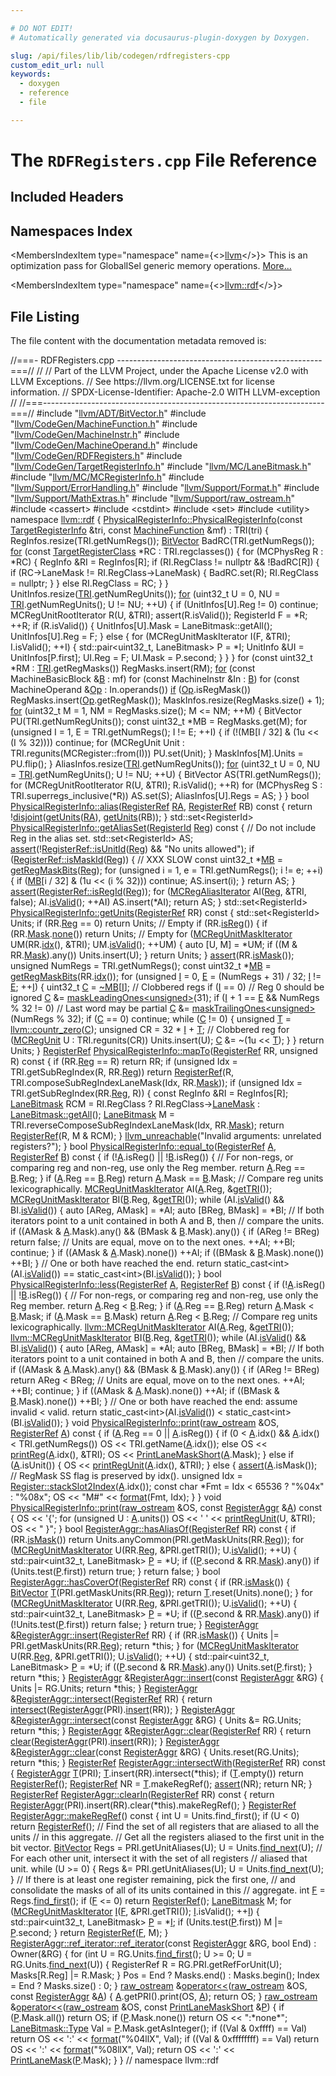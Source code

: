 ```yaml
---

# DO NOT EDIT!
# Automatically generated via docusaurus-plugin-doxygen by Doxygen.

slug: /api/files/lib/lib/codegen/rdfregisters-cpp
custom_edit_url: null
keywords:
  - doxygen
  - reference
  - file

---
```





# The `RDFRegisters.cpp` File Reference

<DoxygenPage pluginConfig={pluginConfig}>



## Included Headers

<IncludesList>
<IncludesListItem
  filePath="llvm/ADT/BitVector.h"
  permalink="/docs/api/files/include/include/llvm/include/llvm/adt/bitvector-h"
  isLocal="true" />
<IncludesListItem
  filePath="llvm/CodeGen/MachineFunction.h"
  permalink="/docs/api/files/include/include/llvm/include/llvm/codegen/machinefunction-h"
  isLocal="true" />
<IncludesListItem
  filePath="llvm/CodeGen/MachineInstr.h"
  permalink="/docs/api/files/include/include/llvm/include/llvm/codegen/machineinstr-h"
  isLocal="true" />
<IncludesListItem
  filePath="llvm/CodeGen/MachineOperand.h"
  permalink="/docs/api/files/include/include/llvm/include/llvm/codegen/machineoperand-h"
  isLocal="true" />
<IncludesListItem
  filePath="llvm/CodeGen/RDFRegisters.h"
  permalink="/docs/api/files/include/include/llvm/include/llvm/codegen/rdfregisters-h"
  isLocal="true" />
<IncludesListItem
  filePath="llvm/CodeGen/TargetRegisterInfo.h"
  permalink="/docs/api/files/include/include/llvm/include/llvm/codegen/targetregisterinfo-h"
  isLocal="true" />
<IncludesListItem
  filePath="llvm/MC/LaneBitmask.h"
  permalink="/docs/api/files/include/include/llvm/include/llvm/mc/lanebitmask-h"
  isLocal="true" />
<IncludesListItem
  filePath="llvm/MC/MCRegisterInfo.h"
  permalink="/docs/api/files/include/include/llvm/include/llvm/mc/mcregisterinfo-h"
  isLocal="true" />
<IncludesListItem
  filePath="llvm/Support/ErrorHandling.h"
  permalink="/docs/api/files/include/include/llvm/include/llvm/support/errorhandling-h"
  isLocal="true" />
<IncludesListItem
  filePath="llvm/Support/Format.h"
  permalink="/docs/api/files/include/include/llvm/include/llvm/support/format-h"
  isLocal="true" />
<IncludesListItem
  filePath="llvm/Support/MathExtras.h"
  permalink="/docs/api/files/include/include/llvm/include/llvm/support/mathextras-h"
  isLocal="true" />
<IncludesListItem
  filePath="llvm/Support/raw_ostream.h"
  permalink="/docs/api/files/include/include/llvm/include/llvm/support/raw-ostream-h"
  isLocal="true" />
<IncludesListItem
  filePath="cassert"
  permalink=""
  isLocal="false" />
<IncludesListItem
  filePath="cstdint"
  permalink=""
  isLocal="false" />
<IncludesListItem
  filePath="set"
  permalink=""
  isLocal="false" />
<IncludesListItem
  filePath="utility"
  permalink=""
  isLocal="false" />
</IncludesList>

## Namespaces Index

<MembersIndex>

<MembersIndexItem
  type="namespace"
  name={<><a href="/docs/api/namespaces/llvm">llvm</a></>}>
This is an optimization pass for GlobalISel generic memory operations. <a href="/docs/api/namespaces/llvm/#details">More...</a>
</MembersIndexItem>

<MembersIndexItem
  type="namespace"
  name={<><a href="/docs/api/namespaces/llvm/rdf">llvm::rdf</a></>}>
</MembersIndexItem>

</MembersIndex>


## File Listing

The file content with the documentation metadata removed is:

<ProgramListing>

<Link id="l00001" /><CodeLine lineNumber="1"><Highlight kind="comment">//===- RDFRegisters.cpp ---------------------------------------------------===//</Highlight><Highlight kind="normal"></Highlight></CodeLine>
<Link id="l00002" /><CodeLine lineNumber="2"><Highlight kind="normal"></Highlight><Highlight kind="comment">//</Highlight><Highlight kind="normal"></Highlight></CodeLine>
<Link id="l00003" /><CodeLine lineNumber="3"><Highlight kind="normal"></Highlight><Highlight kind="comment">// Part of the LLVM Project, under the Apache License v2.0 with LLVM Exceptions.</Highlight><Highlight kind="normal"></Highlight></CodeLine>
<Link id="l00004" /><CodeLine lineNumber="4"><Highlight kind="normal"></Highlight><Highlight kind="comment">// See https://llvm.org/LICENSE.txt for license information.</Highlight><Highlight kind="normal"></Highlight></CodeLine>
<Link id="l00005" /><CodeLine lineNumber="5"><Highlight kind="normal"></Highlight><Highlight kind="comment">// SPDX-License-Identifier: Apache-2.0 WITH LLVM-exception</Highlight><Highlight kind="normal"></Highlight></CodeLine>
<Link id="l00006" /><CodeLine lineNumber="6"><Highlight kind="normal"></Highlight><Highlight kind="comment">//</Highlight><Highlight kind="normal"></Highlight></CodeLine>
<Link id="l00007" /><CodeLine lineNumber="7"><Highlight kind="normal"></Highlight><Highlight kind="comment">//===----------------------------------------------------------------------===//</Highlight><Highlight kind="normal"></Highlight></CodeLine>
<Link id="l00008" /><CodeLine lineNumber="8"><Highlight kind="normal"></Highlight></CodeLine>
<Link id="l00009" /><CodeLine lineNumber="9"><Highlight kind="normal"></Highlight><Highlight kind="preprocessor">#include &quot;<a href="/docs/api/files/include/include/llvm/include/llvm/adt/bitvector-h">llvm/ADT/BitVector.h</a>&quot;</Highlight><Highlight kind="normal"></Highlight></CodeLine>
<Link id="l00010" /><CodeLine lineNumber="10"><Highlight kind="normal"></Highlight><Highlight kind="preprocessor">#include &quot;<a href="/docs/api/files/include/include/llvm/include/llvm/codegen/machinefunction-h">llvm/CodeGen/MachineFunction.h</a>&quot;</Highlight><Highlight kind="normal"></Highlight></CodeLine>
<Link id="l00011" /><CodeLine lineNumber="11"><Highlight kind="normal"></Highlight><Highlight kind="preprocessor">#include &quot;<a href="/docs/api/files/include/include/llvm/include/llvm/codegen/machineinstr-h">llvm/CodeGen/MachineInstr.h</a>&quot;</Highlight><Highlight kind="normal"></Highlight></CodeLine>
<Link id="l00012" /><CodeLine lineNumber="12"><Highlight kind="normal"></Highlight><Highlight kind="preprocessor">#include &quot;<a href="/docs/api/files/include/include/llvm/include/llvm/codegen/machineoperand-h">llvm/CodeGen/MachineOperand.h</a>&quot;</Highlight><Highlight kind="normal"></Highlight></CodeLine>
<Link id="l00013" /><CodeLine lineNumber="13"><Highlight kind="normal"></Highlight><Highlight kind="preprocessor">#include &quot;<a href="/docs/api/files/include/include/llvm/include/llvm/codegen/rdfregisters-h">llvm/CodeGen/RDFRegisters.h</a>&quot;</Highlight><Highlight kind="normal"></Highlight></CodeLine>
<Link id="l00014" /><CodeLine lineNumber="14"><Highlight kind="normal"></Highlight><Highlight kind="preprocessor">#include &quot;<a href="/docs/api/files/include/include/llvm/include/llvm/codegen/targetregisterinfo-h">llvm/CodeGen/TargetRegisterInfo.h</a>&quot;</Highlight><Highlight kind="normal"></Highlight></CodeLine>
<Link id="l00015" /><CodeLine lineNumber="15"><Highlight kind="normal"></Highlight><Highlight kind="preprocessor">#include &quot;<a href="/docs/api/files/include/include/llvm/include/llvm/mc/lanebitmask-h">llvm/MC/LaneBitmask.h</a>&quot;</Highlight><Highlight kind="normal"></Highlight></CodeLine>
<Link id="l00016" /><CodeLine lineNumber="16"><Highlight kind="normal"></Highlight><Highlight kind="preprocessor">#include &quot;<a href="/docs/api/files/include/include/llvm/include/llvm/mc/mcregisterinfo-h">llvm/MC/MCRegisterInfo.h</a>&quot;</Highlight><Highlight kind="normal"></Highlight></CodeLine>
<Link id="l00017" /><CodeLine lineNumber="17"><Highlight kind="normal"></Highlight><Highlight kind="preprocessor">#include &quot;<a href="/docs/api/files/include/include/llvm/include/llvm/support/errorhandling-h">llvm/Support/ErrorHandling.h</a>&quot;</Highlight><Highlight kind="normal"></Highlight></CodeLine>
<Link id="l00018" /><CodeLine lineNumber="18"><Highlight kind="normal"></Highlight><Highlight kind="preprocessor">#include &quot;<a href="/docs/api/files/include/include/llvm/include/llvm/support/format-h">llvm/Support/Format.h</a>&quot;</Highlight><Highlight kind="normal"></Highlight></CodeLine>
<Link id="l00019" /><CodeLine lineNumber="19"><Highlight kind="normal"></Highlight><Highlight kind="preprocessor">#include &quot;<a href="/docs/api/files/include/include/llvm/include/llvm/support/mathextras-h">llvm/Support/MathExtras.h</a>&quot;</Highlight><Highlight kind="normal"></Highlight></CodeLine>
<Link id="l00020" /><CodeLine lineNumber="20"><Highlight kind="normal"></Highlight><Highlight kind="preprocessor">#include &quot;<a href="/docs/api/files/include/include/llvm/include/llvm/support/raw-ostream-h">llvm/Support/raw&#95;ostream.h</a>&quot;</Highlight><Highlight kind="normal"></Highlight></CodeLine>
<Link id="l00021" /><CodeLine lineNumber="21"><Highlight kind="normal"></Highlight><Highlight kind="preprocessor">#include &lt;cassert&gt;</Highlight><Highlight kind="normal"></Highlight></CodeLine>
<Link id="l00022" /><CodeLine lineNumber="22"><Highlight kind="normal"></Highlight><Highlight kind="preprocessor">#include &lt;cstdint&gt;</Highlight><Highlight kind="normal"></Highlight></CodeLine>
<Link id="l00023" /><CodeLine lineNumber="23"><Highlight kind="normal"></Highlight><Highlight kind="preprocessor">#include &lt;set&gt;</Highlight><Highlight kind="normal"></Highlight></CodeLine>
<Link id="l00024" /><CodeLine lineNumber="24"><Highlight kind="normal"></Highlight><Highlight kind="preprocessor">#include &lt;utility&gt;</Highlight><Highlight kind="normal"></Highlight></CodeLine>
<Link id="l00025" /><CodeLine lineNumber="25"><Highlight kind="normal"></Highlight></CodeLine>
<Link id="l00026" /><CodeLine lineNumber="26"><Highlight kind="normal"></Highlight><Highlight kind="keyword">namespace </Highlight><Highlight kind="normal"><a href="/docs/api/namespaces/llvm/rdf">llvm::rdf</a> &#123;</Highlight></CodeLine>
<Link id="l00027" /><CodeLine lineNumber="27"><Highlight kind="normal"></Highlight></CodeLine>
<Link id="l00028" /><CodeLine lineNumber="28" lineLink="/docs/api/structs/llvm/rdf/physicalregisterinfo/#a11dfc334374b4579c63c4269e3e1d34b"><Highlight kind="normal"><a href="/docs/api/structs/llvm/rdf/physicalregisterinfo/#a11dfc334374b4579c63c4269e3e1d34b">PhysicalRegisterInfo::PhysicalRegisterInfo</a>(</Highlight><Highlight kind="keyword">const</Highlight><Highlight kind="normal"> <a href="/docs/api/classes/llvm/targetregisterinfo">TargetRegisterInfo</a> &amp;tri,</Highlight></CodeLine>
<Link id="l00029" /><CodeLine lineNumber="29"><Highlight kind="normal">                                           </Highlight><Highlight kind="keyword">const</Highlight><Highlight kind="normal"> <a href="/docs/api/classes/llvm/machinefunction">MachineFunction</a> &amp;mf)</Highlight></CodeLine>
<Link id="l00030" /><CodeLine lineNumber="30"><Highlight kind="normal">    : TRI(tri) &#123;</Highlight></CodeLine>
<Link id="l00031" /><CodeLine lineNumber="31"><Highlight kind="normal">  RegInfos.resize(TRI.getNumRegs());</Highlight></CodeLine>
<Link id="l00032" /><CodeLine lineNumber="32"><Highlight kind="normal"></Highlight></CodeLine>
<Link id="l00033" /><CodeLine lineNumber="33"><Highlight kind="normal">  <a href="/docs/api/classes/llvm/bitvector">BitVector</a> BadRC(TRI.getNumRegs());</Highlight></CodeLine>
<Link id="l00034" /><CodeLine lineNumber="34"><Highlight kind="normal">  <a href="/docs/api/files/lib/lib/target/lib/target/aarch64/aarch64expandpseudoinsts-cpp/#a4cfc8b177e8521a4b496ae2edff6244f">for</a> (</Highlight><Highlight kind="keyword">const</Highlight><Highlight kind="normal"> <a href="/docs/api/classes/llvm/targetregisterclass">TargetRegisterClass</a> &#42;RC : TRI.regclasses()) &#123;</Highlight></CodeLine>
<Link id="l00035" /><CodeLine lineNumber="35"><Highlight kind="normal">    for (MCPhysReg R : &#42;RC) &#123;</Highlight></CodeLine>
<Link id="l00036" /><CodeLine lineNumber="36"><Highlight kind="normal">      RegInfo &amp;RI = RegInfos&#91;R&#93;;</Highlight></CodeLine>
<Link id="l00037" /><CodeLine lineNumber="37"><Highlight kind="normal">      if (RI.RegClass != nullptr &amp;&amp; !BadRC&#91;R&#93;) &#123;</Highlight></CodeLine>
<Link id="l00038" /><CodeLine lineNumber="38"><Highlight kind="normal">        if (RC-&gt;LaneMask != RI.RegClass-&gt;LaneMask) &#123;</Highlight></CodeLine>
<Link id="l00039" /><CodeLine lineNumber="39"><Highlight kind="normal">          BadRC.set(R);</Highlight></CodeLine>
<Link id="l00040" /><CodeLine lineNumber="40"><Highlight kind="normal">          RI.RegClass = nullptr;</Highlight></CodeLine>
<Link id="l00041" /><CodeLine lineNumber="41"><Highlight kind="normal">        &#125;</Highlight></CodeLine>
<Link id="l00042" /><CodeLine lineNumber="42"><Highlight kind="normal">      &#125; else</Highlight></CodeLine>
<Link id="l00043" /><CodeLine lineNumber="43"><Highlight kind="normal">        RI.RegClass = RC;</Highlight></CodeLine>
<Link id="l00044" /><CodeLine lineNumber="44"><Highlight kind="normal">    &#125;</Highlight></CodeLine>
<Link id="l00045" /><CodeLine lineNumber="45"><Highlight kind="normal">  &#125;</Highlight></CodeLine>
<Link id="l00046" /><CodeLine lineNumber="46"><Highlight kind="normal"></Highlight></CodeLine>
<Link id="l00047" /><CodeLine lineNumber="47"><Highlight kind="normal">  UnitInfos.resize(<a href="/docs/api/files/lib/lib/codegen/machinesink-cpp/#a0f36ed1bc17fc1aa97fe291c439a0698">TRI</a>.getNumRegUnits());</Highlight></CodeLine>
<Link id="l00048" /><CodeLine lineNumber="48"><Highlight kind="normal"></Highlight></CodeLine>
<Link id="l00049" /><CodeLine lineNumber="49"><Highlight kind="normal">  <a href="/docs/api/files/lib/lib/target/lib/target/aarch64/aarch64expandpseudoinsts-cpp/#a4cfc8b177e8521a4b496ae2edff6244f">for</a> (uint32&#95;t U = 0, NU = <a href="/docs/api/files/lib/lib/codegen/machinesink-cpp/#a0f36ed1bc17fc1aa97fe291c439a0698">TRI</a>.getNumRegUnits(); U != NU; ++U) &#123;</Highlight></CodeLine>
<Link id="l00050" /><CodeLine lineNumber="50"><Highlight kind="normal">    if (UnitInfos&#91;U&#93;.Reg != 0)</Highlight></CodeLine>
<Link id="l00051" /><CodeLine lineNumber="51"><Highlight kind="normal">      continue;</Highlight></CodeLine>
<Link id="l00052" /><CodeLine lineNumber="52"><Highlight kind="normal">    MCRegUnitRootIterator R(U, &amp;TRI);</Highlight></CodeLine>
<Link id="l00053" /><CodeLine lineNumber="53"><Highlight kind="normal">    assert(R.isValid());</Highlight></CodeLine>
<Link id="l00054" /><CodeLine lineNumber="54"><Highlight kind="normal">    RegisterId F = &#42;R;</Highlight></CodeLine>
<Link id="l00055" /><CodeLine lineNumber="55"><Highlight kind="normal">    ++R;</Highlight></CodeLine>
<Link id="l00056" /><CodeLine lineNumber="56"><Highlight kind="normal">    if (R.isValid()) &#123;</Highlight></CodeLine>
<Link id="l00057" /><CodeLine lineNumber="57"><Highlight kind="normal">      UnitInfos&#91;U&#93;.Mask = LaneBitmask::getAll();</Highlight></CodeLine>
<Link id="l00058" /><CodeLine lineNumber="58"><Highlight kind="normal">      UnitInfos&#91;U&#93;.Reg = F;</Highlight></CodeLine>
<Link id="l00059" /><CodeLine lineNumber="59"><Highlight kind="normal">    &#125; </Highlight><Highlight kind="keywordflow">else</Highlight><Highlight kind="normal"> &#123;</Highlight></CodeLine>
<Link id="l00060" /><CodeLine lineNumber="60"><Highlight kind="normal">      for (MCRegUnitMaskIterator I(F, &amp;TRI); I.isValid(); ++I) &#123;</Highlight></CodeLine>
<Link id="l00061" /><CodeLine lineNumber="61"><Highlight kind="normal">        std::pair&lt;uint32&#95;t, LaneBitmask&gt; P = &#42;I;</Highlight></CodeLine>
<Link id="l00062" /><CodeLine lineNumber="62"><Highlight kind="normal">        UnitInfo &amp;UI = UnitInfos&#91;P.first&#93;;</Highlight></CodeLine>
<Link id="l00063" /><CodeLine lineNumber="63"><Highlight kind="normal">        UI.Reg = F;</Highlight></CodeLine>
<Link id="l00064" /><CodeLine lineNumber="64"><Highlight kind="normal">        UI.Mask = P.second;</Highlight></CodeLine>
<Link id="l00065" /><CodeLine lineNumber="65"><Highlight kind="normal">      &#125;</Highlight></CodeLine>
<Link id="l00066" /><CodeLine lineNumber="66"><Highlight kind="normal">    &#125;</Highlight></CodeLine>
<Link id="l00067" /><CodeLine lineNumber="67"><Highlight kind="normal">  &#125;</Highlight></CodeLine>
<Link id="l00068" /><CodeLine lineNumber="68"><Highlight kind="normal"></Highlight></CodeLine>
<Link id="l00069" /><CodeLine lineNumber="69"><Highlight kind="normal">  </Highlight><Highlight kind="keywordflow">for</Highlight><Highlight kind="normal"> (</Highlight><Highlight kind="keyword">const</Highlight><Highlight kind="normal"> uint32&#95;t &#42;RM : <a href="/docs/api/files/lib/lib/codegen/machinesink-cpp/#a0f36ed1bc17fc1aa97fe291c439a0698">TRI</a>.getRegMasks())</Highlight></CodeLine>
<Link id="l00070" /><CodeLine lineNumber="70"><Highlight kind="normal">    RegMasks.insert(RM);</Highlight></CodeLine>
<Link id="l00071" /><CodeLine lineNumber="71"><Highlight kind="normal">  <a href="/docs/api/files/lib/lib/target/lib/target/aarch64/aarch64expandpseudoinsts-cpp/#a4cfc8b177e8521a4b496ae2edff6244f">for</a> (</Highlight><Highlight kind="keyword">const</Highlight><Highlight kind="normal"> MachineBasicBlock &amp;<a href="/docs/api/files/lib/lib/ir/builtingcs-cpp/#ae76959fe811ba090de4cba69ac00f1da">B</a> : mf)</Highlight></CodeLine>
<Link id="l00072" /><CodeLine lineNumber="72"><Highlight kind="normal">    </Highlight><Highlight kind="keywordflow">for</Highlight><Highlight kind="normal"> (</Highlight><Highlight kind="keyword">const</Highlight><Highlight kind="normal"> MachineInstr &amp;In : <a href="/docs/api/files/lib/lib/ir/builtingcs-cpp/#ae76959fe811ba090de4cba69ac00f1da">B</a>)</Highlight></CodeLine>
<Link id="l00073" /><CodeLine lineNumber="73"><Highlight kind="normal">      </Highlight><Highlight kind="keywordflow">for</Highlight><Highlight kind="normal"> (</Highlight><Highlight kind="keyword">const</Highlight><Highlight kind="normal"> MachineOperand &amp;<a href="/docs/api/namespaces/llvm/#ab471937b9a227e70c7fe8bd9604014d6">Op</a> : In.operands())</Highlight></CodeLine>
<Link id="l00074" /><CodeLine lineNumber="74"><Highlight kind="normal">        <a href="/docs/api/files/lib/lib/passes/passbuilderbindings-cpp/#acdfbcf188e2d4a80837e89de2ccdffab">if</a> (<a href="/docs/api/namespaces/llvm/#ab471937b9a227e70c7fe8bd9604014d6">Op</a>.isRegMask())</Highlight></CodeLine>
<Link id="l00075" /><CodeLine lineNumber="75"><Highlight kind="normal">          RegMasks.insert(<a href="/docs/api/namespaces/llvm/#ab471937b9a227e70c7fe8bd9604014d6">Op</a>.getRegMask());</Highlight></CodeLine>
<Link id="l00076" /><CodeLine lineNumber="76"><Highlight kind="normal"></Highlight></CodeLine>
<Link id="l00077" /><CodeLine lineNumber="77"><Highlight kind="normal">  MaskInfos.resize(RegMasks.size() + 1);</Highlight></CodeLine>
<Link id="l00078" /><CodeLine lineNumber="78"><Highlight kind="normal">  <a href="/docs/api/files/lib/lib/target/lib/target/aarch64/aarch64expandpseudoinsts-cpp/#a4cfc8b177e8521a4b496ae2edff6244f">for</a> (uint32&#95;t M = 1, NM = RegMasks.size(); M &lt;= NM; ++M) &#123;</Highlight></CodeLine>
<Link id="l00079" /><CodeLine lineNumber="79"><Highlight kind="normal">    BitVector PU(TRI.getNumRegUnits());</Highlight></CodeLine>
<Link id="l00080" /><CodeLine lineNumber="80"><Highlight kind="normal">    const uint32&#95;t &#42;MB = RegMasks.get(M);</Highlight></CodeLine>
<Link id="l00081" /><CodeLine lineNumber="81"><Highlight kind="normal">    for (unsigned I = 1, E = TRI.getNumRegs(); I != E; ++I) &#123;</Highlight></CodeLine>
<Link id="l00082" /><CodeLine lineNumber="82"><Highlight kind="normal">      if (!(MB&#91;I / 32&#93; &amp; (1u &lt;&lt; (I % 32))))</Highlight></CodeLine>
<Link id="l00083" /><CodeLine lineNumber="83"><Highlight kind="normal">        continue;</Highlight></CodeLine>
<Link id="l00084" /><CodeLine lineNumber="84"><Highlight kind="normal">      for (MCRegUnit Unit : TRI.regunits(MCRegister::from(I)))</Highlight></CodeLine>
<Link id="l00085" /><CodeLine lineNumber="85"><Highlight kind="normal">        PU.set(Unit);</Highlight></CodeLine>
<Link id="l00086" /><CodeLine lineNumber="86"><Highlight kind="normal">    &#125;</Highlight></CodeLine>
<Link id="l00087" /><CodeLine lineNumber="87"><Highlight kind="normal">    MaskInfos&#91;M&#93;.Units = PU.flip();</Highlight></CodeLine>
<Link id="l00088" /><CodeLine lineNumber="88"><Highlight kind="normal">  &#125;</Highlight></CodeLine>
<Link id="l00089" /><CodeLine lineNumber="89"><Highlight kind="normal"></Highlight></CodeLine>
<Link id="l00090" /><CodeLine lineNumber="90"><Highlight kind="normal">  AliasInfos.resize(<a href="/docs/api/files/lib/lib/codegen/machinesink-cpp/#a0f36ed1bc17fc1aa97fe291c439a0698">TRI</a>.getNumRegUnits());</Highlight></CodeLine>
<Link id="l00091" /><CodeLine lineNumber="91"><Highlight kind="normal">  <a href="/docs/api/files/lib/lib/target/lib/target/aarch64/aarch64expandpseudoinsts-cpp/#a4cfc8b177e8521a4b496ae2edff6244f">for</a> (uint32&#95;t U = 0, NU = <a href="/docs/api/files/lib/lib/codegen/machinesink-cpp/#a0f36ed1bc17fc1aa97fe291c439a0698">TRI</a>.getNumRegUnits(); U != NU; ++U) &#123;</Highlight></CodeLine>
<Link id="l00092" /><CodeLine lineNumber="92"><Highlight kind="normal">    BitVector AS(TRI.getNumRegs());</Highlight></CodeLine>
<Link id="l00093" /><CodeLine lineNumber="93"><Highlight kind="normal">    for (MCRegUnitRootIterator R(U, &amp;TRI); R.isValid(); ++R)</Highlight></CodeLine>
<Link id="l00094" /><CodeLine lineNumber="94"><Highlight kind="normal">      for (MCPhysReg S : TRI.superregs&#95;inclusive(&#42;R))</Highlight></CodeLine>
<Link id="l00095" /><CodeLine lineNumber="95"><Highlight kind="normal">        AS.set(S);</Highlight></CodeLine>
<Link id="l00096" /><CodeLine lineNumber="96"><Highlight kind="normal">    AliasInfos&#91;U&#93;.Regs = AS;</Highlight></CodeLine>
<Link id="l00097" /><CodeLine lineNumber="97"><Highlight kind="normal">  &#125;</Highlight></CodeLine>
<Link id="l00098" /><CodeLine lineNumber="98"><Highlight kind="normal">&#125;</Highlight></CodeLine>
<Link id="l00099" /><CodeLine lineNumber="99"><Highlight kind="normal"></Highlight></CodeLine>
<Link id="l00100" /><CodeLine lineNumber="100" lineLink="/docs/api/structs/llvm/rdf/physicalregisterinfo/#a9dad4dca6c149dcc5a2138f9c3ca50d6"><Highlight kind="normal"></Highlight><Highlight kind="keywordtype">bool</Highlight><Highlight kind="normal"> <a href="/docs/api/structs/llvm/rdf/physicalregisterinfo/#a9dad4dca6c149dcc5a2138f9c3ca50d6">PhysicalRegisterInfo::alias</a>(<a href="/docs/api/structs/llvm/rdf/registerref">RegisterRef</a> <a href="/docs/api/files/lib/lib/target/lib/target/amdgpu/sioptimizeexecmaskingprera-cpp/#a3e47bdb3e296b00df96eff7896fa57bf">RA</a>, <a href="/docs/api/structs/llvm/rdf/registerref">RegisterRef</a> RB)</Highlight><Highlight kind="keyword"> const </Highlight><Highlight kind="normal">&#123;</Highlight></CodeLine>
<Link id="l00101" /><CodeLine lineNumber="101"><Highlight kind="normal">  </Highlight><Highlight kind="keywordflow">return</Highlight><Highlight kind="normal"> !<a href="/docs/api/namespaces/llvm/rdf/#ae3b5e436afeb0d1e4781f4c47beee60d">disjoint</a>(<a href="/docs/api/structs/llvm/rdf/physicalregisterinfo/#afbe9878ae041d77351364bc60fe4a3fe">getUnits</a>(<a href="/docs/api/files/lib/lib/target/lib/target/amdgpu/sioptimizeexecmaskingprera-cpp/#a3e47bdb3e296b00df96eff7896fa57bf">RA</a>), <a href="/docs/api/structs/llvm/rdf/physicalregisterinfo/#afbe9878ae041d77351364bc60fe4a3fe">getUnits</a>(RB));</Highlight></CodeLine>
<Link id="l00102" /><CodeLine lineNumber="102"><Highlight kind="normal">&#125;</Highlight></CodeLine>
<Link id="l00103" /><CodeLine lineNumber="103"><Highlight kind="normal"></Highlight></CodeLine>
<Link id="l00104" /><CodeLine lineNumber="104" lineLink="/docs/api/structs/llvm/rdf/physicalregisterinfo/#a85c1ec2b6a80a274d6f070a19045d392"><Highlight kind="normal">std::set&lt;RegisterId&gt; <a href="/docs/api/structs/llvm/rdf/physicalregisterinfo/#a85c1ec2b6a80a274d6f070a19045d392">PhysicalRegisterInfo::getAliasSet</a>(<a href="/docs/api/namespaces/llvm/rdf/#ac7072dcf10008631e0ac026bc5f8beae">RegisterId</a> <a href="/docs/api/files/lib/lib/codegen/machinesink-cpp/#a359e1ff26f6d466d927a61aae45b05c3">Reg</a>)</Highlight><Highlight kind="keyword"> const </Highlight><Highlight kind="normal">&#123;</Highlight></CodeLine>
<Link id="l00105" /><CodeLine lineNumber="105"><Highlight kind="normal">  </Highlight><Highlight kind="comment">// Do not include Reg in the alias set.</Highlight><Highlight kind="normal"></Highlight></CodeLine>
<Link id="l00106" /><CodeLine lineNumber="106"><Highlight kind="normal">  std::set&lt;RegisterId&gt; AS;</Highlight></CodeLine>
<Link id="l00107" /><CodeLine lineNumber="107"><Highlight kind="normal">  <a href="/docs/api/files/lib/lib/target/lib/target/amdgpu/silowercontrolflow-cpp/#a4868c5d81c5ccc98c47aeab6244346a0">assert</a>(!<a href="/docs/api/structs/llvm/rdf/registerref/#aaaa495ab731d5c7de060f932c8bbc869">RegisterRef::isUnitId</a>(<a href="/docs/api/files/lib/lib/codegen/machinesink-cpp/#a359e1ff26f6d466d927a61aae45b05c3">Reg</a>) &amp;&amp; </Highlight><Highlight kind="stringliteral">&quot;No units allowed&quot;</Highlight><Highlight kind="normal">);</Highlight></CodeLine>
<Link id="l00108" /><CodeLine lineNumber="108"><Highlight kind="normal">  </Highlight><Highlight kind="keywordflow">if</Highlight><Highlight kind="normal"> (<a href="/docs/api/structs/llvm/rdf/registerref/#a7a6e00a1aed89e42fd185379d3309666">RegisterRef::isMaskId</a>(<a href="/docs/api/files/lib/lib/codegen/machinesink-cpp/#a359e1ff26f6d466d927a61aae45b05c3">Reg</a>)) &#123;</Highlight></CodeLine>
<Link id="l00109" /><CodeLine lineNumber="109"><Highlight kind="normal">    </Highlight><Highlight kind="comment">// XXX SLOW</Highlight><Highlight kind="normal"></Highlight></CodeLine>
<Link id="l00110" /><CodeLine lineNumber="110"><Highlight kind="normal">    </Highlight><Highlight kind="keyword">const</Highlight><Highlight kind="normal"> uint32&#95;t &#42;<a href="/docs/api/classes/mb">MB</a> = <a href="/docs/api/structs/llvm/rdf/physicalregisterinfo/#a7ed460e206904e6731fb5a812a74d874">getRegMaskBits</a>(<a href="/docs/api/files/lib/lib/codegen/machinesink-cpp/#a359e1ff26f6d466d927a61aae45b05c3">Reg</a>);</Highlight></CodeLine>
<Link id="l00111" /><CodeLine lineNumber="111"><Highlight kind="normal">    </Highlight><Highlight kind="keywordflow">for</Highlight><Highlight kind="normal"> (</Highlight><Highlight kind="keywordtype">unsigned</Highlight><Highlight kind="normal"> i = 1, e = TRI.getNumRegs(); i != e; ++i) &#123;</Highlight></CodeLine>
<Link id="l00112" /><CodeLine lineNumber="112"><Highlight kind="normal">      </Highlight><Highlight kind="keywordflow">if</Highlight><Highlight kind="normal"> (<a href="/docs/api/classes/mb">MB</a>&#91;i / 32&#93; &amp; (1u &lt;&lt; (i % 32)))</Highlight></CodeLine>
<Link id="l00113" /><CodeLine lineNumber="113"><Highlight kind="normal">        </Highlight><Highlight kind="keywordflow">continue</Highlight><Highlight kind="normal">;</Highlight></CodeLine>
<Link id="l00114" /><CodeLine lineNumber="114"><Highlight kind="normal">      AS.insert(i);</Highlight></CodeLine>
<Link id="l00115" /><CodeLine lineNumber="115"><Highlight kind="normal">    &#125;</Highlight></CodeLine>
<Link id="l00116" /><CodeLine lineNumber="116"><Highlight kind="normal">    </Highlight><Highlight kind="keywordflow">return</Highlight><Highlight kind="normal"> AS;</Highlight></CodeLine>
<Link id="l00117" /><CodeLine lineNumber="117"><Highlight kind="normal">  &#125;</Highlight></CodeLine>
<Link id="l00118" /><CodeLine lineNumber="118"><Highlight kind="normal"></Highlight></CodeLine>
<Link id="l00119" /><CodeLine lineNumber="119"><Highlight kind="normal">  <a href="/docs/api/files/lib/lib/target/lib/target/amdgpu/silowercontrolflow-cpp/#a4868c5d81c5ccc98c47aeab6244346a0">assert</a>(<a href="/docs/api/structs/llvm/rdf/registerref/#a987ae88dea5396b51031fe9a52d8388a">RegisterRef::isRegId</a>(<a href="/docs/api/files/lib/lib/codegen/machinesink-cpp/#a359e1ff26f6d466d927a61aae45b05c3">Reg</a>));</Highlight></CodeLine>
<Link id="l00120" /><CodeLine lineNumber="120"><Highlight kind="normal">  </Highlight><Highlight kind="keywordflow">for</Highlight><Highlight kind="normal"> (<a href="/docs/api/classes/llvm/mcregaliasiterator">MCRegAliasIterator</a> AI(<a href="/docs/api/files/lib/lib/codegen/machinesink-cpp/#a359e1ff26f6d466d927a61aae45b05c3">Reg</a>, &amp;TRI, </Highlight><Highlight kind="keyword">false</Highlight><Highlight kind="normal">); AI.<a href="/docs/api/classes/llvm/mcregaliasiterator/#ac336c049c12ead7be5b86e6d046f8ab0">isValid</a>(); ++AI)</Highlight></CodeLine>
<Link id="l00121" /><CodeLine lineNumber="121"><Highlight kind="normal">    AS.insert(&#42;AI);</Highlight></CodeLine>
<Link id="l00122" /><CodeLine lineNumber="122"><Highlight kind="normal"></Highlight></CodeLine>
<Link id="l00123" /><CodeLine lineNumber="123"><Highlight kind="normal">  </Highlight><Highlight kind="keywordflow">return</Highlight><Highlight kind="normal"> AS;</Highlight></CodeLine>
<Link id="l00124" /><CodeLine lineNumber="124"><Highlight kind="normal">&#125;</Highlight></CodeLine>
<Link id="l00125" /><CodeLine lineNumber="125"><Highlight kind="normal"></Highlight></CodeLine>
<Link id="l00126" /><CodeLine lineNumber="126" lineLink="/docs/api/structs/llvm/rdf/physicalregisterinfo/#afbe9878ae041d77351364bc60fe4a3fe"><Highlight kind="normal">std::set&lt;RegisterId&gt; <a href="/docs/api/structs/llvm/rdf/physicalregisterinfo/#afbe9878ae041d77351364bc60fe4a3fe">PhysicalRegisterInfo::getUnits</a>(<a href="/docs/api/structs/llvm/rdf/registerref">RegisterRef</a> RR)</Highlight><Highlight kind="keyword"> const </Highlight><Highlight kind="normal">&#123;</Highlight></CodeLine>
<Link id="l00127" /><CodeLine lineNumber="127"><Highlight kind="normal">  std::set&lt;RegisterId&gt; Units;</Highlight></CodeLine>
<Link id="l00128" /><CodeLine lineNumber="128"><Highlight kind="normal"></Highlight></CodeLine>
<Link id="l00129" /><CodeLine lineNumber="129"><Highlight kind="normal">  </Highlight><Highlight kind="keywordflow">if</Highlight><Highlight kind="normal"> (RR.<a href="/docs/api/structs/llvm/rdf/registerref/#aff344ef4b411a5f449ef8839d98f1750">Reg</a> == 0)</Highlight></CodeLine>
<Link id="l00130" /><CodeLine lineNumber="130"><Highlight kind="normal">    </Highlight><Highlight kind="keywordflow">return</Highlight><Highlight kind="normal"> Units; </Highlight><Highlight kind="comment">// Empty</Highlight><Highlight kind="normal"></Highlight></CodeLine>
<Link id="l00131" /><CodeLine lineNumber="131"><Highlight kind="normal"></Highlight></CodeLine>
<Link id="l00132" /><CodeLine lineNumber="132"><Highlight kind="normal">  </Highlight><Highlight kind="keywordflow">if</Highlight><Highlight kind="normal"> (RR.<a href="/docs/api/structs/llvm/rdf/registerref/#a6e855d6b2f844f3bdce575f3d0330bb5">isReg</a>()) &#123;</Highlight></CodeLine>
<Link id="l00133" /><CodeLine lineNumber="133"><Highlight kind="normal">    </Highlight><Highlight kind="keywordflow">if</Highlight><Highlight kind="normal"> (RR.<a href="/docs/api/structs/llvm/rdf/registerref/#a5ad5cb9affeee19ca5894e5d950ea869">Mask</a>.<a href="/docs/api/structs/llvm/lanebitmask/#a60907035da962ba7bea74ffb9af977bd">none</a>())</Highlight></CodeLine>
<Link id="l00134" /><CodeLine lineNumber="134"><Highlight kind="normal">      </Highlight><Highlight kind="keywordflow">return</Highlight><Highlight kind="normal"> Units; </Highlight><Highlight kind="comment">// Empty</Highlight><Highlight kind="normal"></Highlight></CodeLine>
<Link id="l00135" /><CodeLine lineNumber="135"><Highlight kind="normal">    </Highlight><Highlight kind="keywordflow">for</Highlight><Highlight kind="normal"> (<a href="/docs/api/classes/llvm/mcregunitmaskiterator">MCRegUnitMaskIterator</a> UM(RR.<a href="/docs/api/structs/llvm/rdf/registerref/#a05a3bdf2a3d5c33f370bc778fabaee9c">idx</a>(), &amp;TRI); UM.<a href="/docs/api/classes/llvm/mcregunitmaskiterator/#a73b0d1192402b944dbc7aac0db77258d">isValid</a>(); ++UM) &#123;</Highlight></CodeLine>
<Link id="l00136" /><CodeLine lineNumber="136"><Highlight kind="normal">      </Highlight><Highlight kind="keyword">auto</Highlight><Highlight kind="normal"> &#91;U, M&#93; = &#42;UM;</Highlight></CodeLine>
<Link id="l00137" /><CodeLine lineNumber="137"><Highlight kind="normal">      </Highlight><Highlight kind="keywordflow">if</Highlight><Highlight kind="normal"> ((M &amp; RR.<a href="/docs/api/structs/llvm/rdf/registerref/#a5ad5cb9affeee19ca5894e5d950ea869">Mask</a>).any())</Highlight></CodeLine>
<Link id="l00138" /><CodeLine lineNumber="138"><Highlight kind="normal">        Units.insert(U);</Highlight></CodeLine>
<Link id="l00139" /><CodeLine lineNumber="139"><Highlight kind="normal">    &#125;</Highlight></CodeLine>
<Link id="l00140" /><CodeLine lineNumber="140"><Highlight kind="normal">    </Highlight><Highlight kind="keywordflow">return</Highlight><Highlight kind="normal"> Units;</Highlight></CodeLine>
<Link id="l00141" /><CodeLine lineNumber="141"><Highlight kind="normal">  &#125;</Highlight></CodeLine>
<Link id="l00142" /><CodeLine lineNumber="142"><Highlight kind="normal"></Highlight></CodeLine>
<Link id="l00143" /><CodeLine lineNumber="143"><Highlight kind="normal">  <a href="/docs/api/files/lib/lib/target/lib/target/amdgpu/silowercontrolflow-cpp/#a4868c5d81c5ccc98c47aeab6244346a0">assert</a>(RR.<a href="/docs/api/structs/llvm/rdf/registerref/#a75a80381a8983087ea1f89b9fadabede">isMask</a>());</Highlight></CodeLine>
<Link id="l00144" /><CodeLine lineNumber="144"><Highlight kind="normal">  </Highlight><Highlight kind="keywordtype">unsigned</Highlight><Highlight kind="normal"> NumRegs = TRI.getNumRegs();</Highlight></CodeLine>
<Link id="l00145" /><CodeLine lineNumber="145"><Highlight kind="normal">  </Highlight><Highlight kind="keyword">const</Highlight><Highlight kind="normal"> uint32&#95;t &#42;<a href="/docs/api/classes/mb">MB</a> = <a href="/docs/api/structs/llvm/rdf/physicalregisterinfo/#a7ed460e206904e6731fb5a812a74d874">getRegMaskBits</a>(RR.<a href="/docs/api/structs/llvm/rdf/registerref/#a05a3bdf2a3d5c33f370bc778fabaee9c">idx</a>());</Highlight></CodeLine>
<Link id="l00146" /><CodeLine lineNumber="146"><Highlight kind="normal">  </Highlight><Highlight kind="keywordflow">for</Highlight><Highlight kind="normal"> (</Highlight><Highlight kind="keywordtype">unsigned</Highlight><Highlight kind="normal"> <a href="/docs/api/files/lib/lib/support/md5-cpp/#ac0eafdc9ee161b71e7af98af736952fd">I</a> = 0, <a href="/docs/api/files/lib/lib/ir/builtingcs-cpp/#abb2b3a60ccc38a28239e19a1646e0c8a">E</a> = (NumRegs + 31) / 32; <a href="/docs/api/files/lib/lib/support/md5-cpp/#ac0eafdc9ee161b71e7af98af736952fd">I</a> != <a href="/docs/api/files/lib/lib/ir/builtingcs-cpp/#abb2b3a60ccc38a28239e19a1646e0c8a">E</a>; ++<a href="/docs/api/files/lib/lib/support/md5-cpp/#ac0eafdc9ee161b71e7af98af736952fd">I</a>) &#123;</Highlight></CodeLine>
<Link id="l00147" /><CodeLine lineNumber="147"><Highlight kind="normal">    uint32&#95;t <a href="/docs/api/namespaces/llvm/callingconv/#ac6aa1387c4375260e2468eb5a77fdb4cafd841a49aec1539bc88abc8ff9e170fb">C</a> = <a href="/docs/api/classes/mb">~MB</a>&#91;<a href="/docs/api/files/lib/lib/support/md5-cpp/#ac0eafdc9ee161b71e7af98af736952fd">I</a>&#93;; </Highlight><Highlight kind="comment">// Clobbered regs</Highlight><Highlight kind="normal"></Highlight></CodeLine>
<Link id="l00148" /><CodeLine lineNumber="148"><Highlight kind="normal">    </Highlight><Highlight kind="keywordflow">if</Highlight><Highlight kind="normal"> (<a href="/docs/api/files/lib/lib/support/md5-cpp/#ac0eafdc9ee161b71e7af98af736952fd">I</a> == 0)          </Highlight><Highlight kind="comment">// Reg 0 should be ignored</Highlight><Highlight kind="normal"></Highlight></CodeLine>
<Link id="l00149" /><CodeLine lineNumber="149"><Highlight kind="normal">      <a href="/docs/api/namespaces/llvm/callingconv/#ac6aa1387c4375260e2468eb5a77fdb4cafd841a49aec1539bc88abc8ff9e170fb">C</a> &amp;= <a href="/docs/api/namespaces/llvm/#ac3d063b3cfffeac6b26118598d1f8413">maskLeadingOnes&lt;unsigned&gt;</a>(31);</Highlight></CodeLine>
<Link id="l00150" /><CodeLine lineNumber="150"><Highlight kind="normal">    </Highlight><Highlight kind="keywordflow">if</Highlight><Highlight kind="normal"> (<a href="/docs/api/files/lib/lib/support/md5-cpp/#ac0eafdc9ee161b71e7af98af736952fd">I</a> + 1 == <a href="/docs/api/files/lib/lib/ir/builtingcs-cpp/#abb2b3a60ccc38a28239e19a1646e0c8a">E</a> &amp;&amp; NumRegs % 32 != 0) </Highlight><Highlight kind="comment">// Last word may be partial</Highlight><Highlight kind="normal"></Highlight></CodeLine>
<Link id="l00151" /><CodeLine lineNumber="151"><Highlight kind="normal">      <a href="/docs/api/namespaces/llvm/callingconv/#ac6aa1387c4375260e2468eb5a77fdb4cafd841a49aec1539bc88abc8ff9e170fb">C</a> &amp;= <a href="/docs/api/namespaces/llvm/#a79dff91526e31b1a05f59eed6c189eb4">maskTrailingOnes&lt;unsigned&gt;</a>(NumRegs % 32);</Highlight></CodeLine>
<Link id="l00152" /><CodeLine lineNumber="152"><Highlight kind="normal">    </Highlight><Highlight kind="keywordflow">if</Highlight><Highlight kind="normal"> (<a href="/docs/api/namespaces/llvm/callingconv/#ac6aa1387c4375260e2468eb5a77fdb4cafd841a49aec1539bc88abc8ff9e170fb">C</a> == 0)</Highlight></CodeLine>
<Link id="l00153" /><CodeLine lineNumber="153"><Highlight kind="normal">      </Highlight><Highlight kind="keywordflow">continue</Highlight><Highlight kind="normal">;</Highlight></CodeLine>
<Link id="l00154" /><CodeLine lineNumber="154"><Highlight kind="normal">    </Highlight><Highlight kind="keywordflow">while</Highlight><Highlight kind="normal"> (<a href="/docs/api/namespaces/llvm/callingconv/#ac6aa1387c4375260e2468eb5a77fdb4cafd841a49aec1539bc88abc8ff9e170fb">C</a> != 0) &#123;</Highlight></CodeLine>
<Link id="l00155" /><CodeLine lineNumber="155"><Highlight kind="normal">      </Highlight><Highlight kind="keywordtype">unsigned</Highlight><Highlight kind="normal"> <a href="/docs/api/files/lib/lib/target/lib/target/mips/mips16isellowering-cpp/#a0acb682b8260ab1c60b918599864e2e5">T</a> = <a href="/docs/api/namespaces/llvm/#a57d2f9ee99e9e68cff564d0d579c8163">llvm::countr&#95;zero</a>(<a href="/docs/api/namespaces/llvm/callingconv/#ac6aa1387c4375260e2468eb5a77fdb4cafd841a49aec1539bc88abc8ff9e170fb">C</a>);</Highlight></CodeLine>
<Link id="l00156" /><CodeLine lineNumber="156"><Highlight kind="normal">      </Highlight><Highlight kind="keywordtype">unsigned</Highlight><Highlight kind="normal"> CR = 32 &#42; <a href="/docs/api/files/lib/lib/support/md5-cpp/#ac0eafdc9ee161b71e7af98af736952fd">I</a> + <a href="/docs/api/files/lib/lib/target/lib/target/mips/mips16isellowering-cpp/#a0acb682b8260ab1c60b918599864e2e5">T</a>; </Highlight><Highlight kind="comment">// Clobbered reg</Highlight><Highlight kind="normal"></Highlight></CodeLine>
<Link id="l00157" /><CodeLine lineNumber="157"><Highlight kind="normal">      </Highlight><Highlight kind="keywordflow">for</Highlight><Highlight kind="normal"> (<a href="/docs/api/namespaces/llvm/#a8adc81fee7f9e66260dd2b626660c9c9">MCRegUnit</a> U : TRI.regunits(CR))</Highlight></CodeLine>
<Link id="l00158" /><CodeLine lineNumber="158"><Highlight kind="normal">        Units.insert(U);</Highlight></CodeLine>
<Link id="l00159" /><CodeLine lineNumber="159"><Highlight kind="normal">      <a href="/docs/api/namespaces/llvm/callingconv/#ac6aa1387c4375260e2468eb5a77fdb4cafd841a49aec1539bc88abc8ff9e170fb">C</a> &amp;= ~(1u &lt;&lt; <a href="/docs/api/files/lib/lib/target/lib/target/mips/mips16isellowering-cpp/#a0acb682b8260ab1c60b918599864e2e5">T</a>);</Highlight></CodeLine>
<Link id="l00160" /><CodeLine lineNumber="160"><Highlight kind="normal">    &#125;</Highlight></CodeLine>
<Link id="l00161" /><CodeLine lineNumber="161"><Highlight kind="normal">  &#125;</Highlight></CodeLine>
<Link id="l00162" /><CodeLine lineNumber="162"><Highlight kind="normal">  </Highlight><Highlight kind="keywordflow">return</Highlight><Highlight kind="normal"> Units;</Highlight></CodeLine>
<Link id="l00163" /><CodeLine lineNumber="163"><Highlight kind="normal">&#125;</Highlight></CodeLine>
<Link id="l00164" /><CodeLine lineNumber="164"><Highlight kind="normal"></Highlight></CodeLine>
<Link id="l00165" /><CodeLine lineNumber="165" lineLink="/docs/api/structs/llvm/rdf/physicalregisterinfo/#ab895a9e549543404ea829bb14f6162c1"><Highlight kind="normal"><a href="/docs/api/structs/llvm/rdf/registerref">RegisterRef</a> <a href="/docs/api/structs/llvm/rdf/physicalregisterinfo/#ab895a9e549543404ea829bb14f6162c1">PhysicalRegisterInfo::mapTo</a>(<a href="/docs/api/structs/llvm/rdf/registerref">RegisterRef</a> RR, </Highlight><Highlight kind="keywordtype">unsigned</Highlight><Highlight kind="normal"> R)</Highlight><Highlight kind="keyword"> const </Highlight><Highlight kind="normal">&#123;</Highlight></CodeLine>
<Link id="l00166" /><CodeLine lineNumber="166"><Highlight kind="normal">  </Highlight><Highlight kind="keywordflow">if</Highlight><Highlight kind="normal"> (RR.<a href="/docs/api/structs/llvm/rdf/registerref/#aff344ef4b411a5f449ef8839d98f1750">Reg</a> == R)</Highlight></CodeLine>
<Link id="l00167" /><CodeLine lineNumber="167"><Highlight kind="normal">    </Highlight><Highlight kind="keywordflow">return</Highlight><Highlight kind="normal"> RR;</Highlight></CodeLine>
<Link id="l00168" /><CodeLine lineNumber="168"><Highlight kind="normal">  </Highlight><Highlight kind="keywordflow">if</Highlight><Highlight kind="normal"> (</Highlight><Highlight kind="keywordtype">unsigned</Highlight><Highlight kind="normal"> Idx = TRI.getSubRegIndex(R, RR.<a href="/docs/api/structs/llvm/rdf/registerref/#aff344ef4b411a5f449ef8839d98f1750">Reg</a>))</Highlight></CodeLine>
<Link id="l00169" /><CodeLine lineNumber="169"><Highlight kind="normal">    </Highlight><Highlight kind="keywordflow">return</Highlight><Highlight kind="normal"> <a href="/docs/api/structs/llvm/rdf/registerref">RegisterRef</a>(R, TRI.composeSubRegIndexLaneMask(Idx, RR.<a href="/docs/api/structs/llvm/rdf/registerref/#a5ad5cb9affeee19ca5894e5d950ea869">Mask</a>));</Highlight></CodeLine>
<Link id="l00170" /><CodeLine lineNumber="170"><Highlight kind="normal">  </Highlight><Highlight kind="keywordflow">if</Highlight><Highlight kind="normal"> (</Highlight><Highlight kind="keywordtype">unsigned</Highlight><Highlight kind="normal"> Idx = TRI.getSubRegIndex(RR.<a href="/docs/api/structs/llvm/rdf/registerref/#aff344ef4b411a5f449ef8839d98f1750">Reg</a>, R)) &#123;</Highlight></CodeLine>
<Link id="l00171" /><CodeLine lineNumber="171"><Highlight kind="normal">    </Highlight><Highlight kind="keyword">const</Highlight><Highlight kind="normal"> RegInfo &amp;RI = RegInfos&#91;R&#93;;</Highlight></CodeLine>
<Link id="l00172" /><CodeLine lineNumber="172"><Highlight kind="normal">    <a href="/docs/api/structs/llvm/lanebitmask">LaneBitmask</a> RCM =</Highlight></CodeLine>
<Link id="l00173" /><CodeLine lineNumber="173"><Highlight kind="normal">        RI.RegClass ? RI.RegClass-&gt;<a href="/docs/api/classes/llvm/targetregisterclass/#a0363c6cc08fe464f66f9e53239bb35e3">LaneMask</a> : <a href="/docs/api/structs/llvm/lanebitmask/#a3714a639930eab71d7202da05ad82990">LaneBitmask::getAll</a>();</Highlight></CodeLine>
<Link id="l00174" /><CodeLine lineNumber="174"><Highlight kind="normal">    <a href="/docs/api/structs/llvm/lanebitmask">LaneBitmask</a> M = TRI.reverseComposeSubRegIndexLaneMask(Idx, RR.<a href="/docs/api/structs/llvm/rdf/registerref/#a5ad5cb9affeee19ca5894e5d950ea869">Mask</a>);</Highlight></CodeLine>
<Link id="l00175" /><CodeLine lineNumber="175"><Highlight kind="normal">    </Highlight><Highlight kind="keywordflow">return</Highlight><Highlight kind="normal"> <a href="/docs/api/structs/llvm/rdf/registerref">RegisterRef</a>(R, M &amp; RCM);</Highlight></CodeLine>
<Link id="l00176" /><CodeLine lineNumber="176"><Highlight kind="normal">  &#125;</Highlight></CodeLine>
<Link id="l00177" /><CodeLine lineNumber="177"><Highlight kind="normal">  <a href="/docs/api/files/include/include/llvm/include/llvm/support/errorhandling-h/#ace243f5c25697a1107cce46626b3dc94">llvm&#95;unreachable</a>(</Highlight><Highlight kind="stringliteral">&quot;Invalid arguments: unrelated registers?&quot;</Highlight><Highlight kind="normal">);</Highlight></CodeLine>
<Link id="l00178" /><CodeLine lineNumber="178"><Highlight kind="normal">&#125;</Highlight></CodeLine>
<Link id="l00179" /><CodeLine lineNumber="179"><Highlight kind="normal"></Highlight></CodeLine>
<Link id="l00180" /><CodeLine lineNumber="180" lineLink="/docs/api/structs/llvm/rdf/physicalregisterinfo/#a8bc3d5451e079cf6bcbb2df76f71f293"><Highlight kind="normal"></Highlight><Highlight kind="keywordtype">bool</Highlight><Highlight kind="normal"> <a href="/docs/api/structs/llvm/rdf/physicalregisterinfo/#a8bc3d5451e079cf6bcbb2df76f71f293">PhysicalRegisterInfo::equal&#95;to</a>(<a href="/docs/api/structs/llvm/rdf/registerref">RegisterRef</a> <a href="/docs/api/files/lib/lib/ir/builtingcs-cpp/#a2e38c85003a042421cde1647632d0b72">A</a>, <a href="/docs/api/structs/llvm/rdf/registerref">RegisterRef</a> <a href="/docs/api/files/lib/lib/ir/builtingcs-cpp/#ae76959fe811ba090de4cba69ac00f1da">B</a>)</Highlight><Highlight kind="keyword"> const </Highlight><Highlight kind="normal">&#123;</Highlight></CodeLine>
<Link id="l00181" /><CodeLine lineNumber="181"><Highlight kind="normal">  </Highlight><Highlight kind="keywordflow">if</Highlight><Highlight kind="normal"> (!<a href="/docs/api/files/lib/lib/ir/builtingcs-cpp/#a2e38c85003a042421cde1647632d0b72">A</a>.isReg() || !<a href="/docs/api/files/lib/lib/ir/builtingcs-cpp/#ae76959fe811ba090de4cba69ac00f1da">B</a>.isReg()) &#123;</Highlight></CodeLine>
<Link id="l00182" /><CodeLine lineNumber="182"><Highlight kind="normal">    </Highlight><Highlight kind="comment">// For non-regs, or comparing reg and non-reg, use only the Reg member.</Highlight><Highlight kind="normal"></Highlight></CodeLine>
<Link id="l00183" /><CodeLine lineNumber="183"><Highlight kind="normal">    </Highlight><Highlight kind="keywordflow">return</Highlight><Highlight kind="normal"> <a href="/docs/api/files/lib/lib/ir/builtingcs-cpp/#a2e38c85003a042421cde1647632d0b72">A</a>.Reg == <a href="/docs/api/files/lib/lib/ir/builtingcs-cpp/#ae76959fe811ba090de4cba69ac00f1da">B</a>.Reg;</Highlight></CodeLine>
<Link id="l00184" /><CodeLine lineNumber="184"><Highlight kind="normal">  &#125;</Highlight></CodeLine>
<Link id="l00185" /><CodeLine lineNumber="185"><Highlight kind="normal"></Highlight></CodeLine>
<Link id="l00186" /><CodeLine lineNumber="186"><Highlight kind="normal">  </Highlight><Highlight kind="keywordflow">if</Highlight><Highlight kind="normal"> (<a href="/docs/api/files/lib/lib/ir/builtingcs-cpp/#a2e38c85003a042421cde1647632d0b72">A</a>.Reg == <a href="/docs/api/files/lib/lib/ir/builtingcs-cpp/#ae76959fe811ba090de4cba69ac00f1da">B</a>.Reg)</Highlight></CodeLine>
<Link id="l00187" /><CodeLine lineNumber="187"><Highlight kind="normal">    </Highlight><Highlight kind="keywordflow">return</Highlight><Highlight kind="normal"> <a href="/docs/api/files/lib/lib/ir/builtingcs-cpp/#a2e38c85003a042421cde1647632d0b72">A</a>.Mask == <a href="/docs/api/files/lib/lib/ir/builtingcs-cpp/#ae76959fe811ba090de4cba69ac00f1da">B</a>.Mask;</Highlight></CodeLine>
<Link id="l00188" /><CodeLine lineNumber="188"><Highlight kind="normal"></Highlight></CodeLine>
<Link id="l00189" /><CodeLine lineNumber="189"><Highlight kind="normal">  </Highlight><Highlight kind="comment">// Compare reg units lexicographically.</Highlight><Highlight kind="normal"></Highlight></CodeLine>
<Link id="l00190" /><CodeLine lineNumber="190"><Highlight kind="normal">  <a href="/docs/api/classes/llvm/mcregunitmaskiterator">MCRegUnitMaskIterator</a> AI(<a href="/docs/api/files/lib/lib/ir/builtingcs-cpp/#a2e38c85003a042421cde1647632d0b72">A</a>.Reg, &amp;<a href="/docs/api/structs/llvm/rdf/physicalregisterinfo/#a37e1235677602b5f723384757dc64d68">getTRI</a>());</Highlight></CodeLine>
<Link id="l00191" /><CodeLine lineNumber="191"><Highlight kind="normal">  <a href="/docs/api/classes/llvm/mcregunitmaskiterator">MCRegUnitMaskIterator</a> BI(<a href="/docs/api/files/lib/lib/ir/builtingcs-cpp/#ae76959fe811ba090de4cba69ac00f1da">B</a>.Reg, &amp;<a href="/docs/api/structs/llvm/rdf/physicalregisterinfo/#a37e1235677602b5f723384757dc64d68">getTRI</a>());</Highlight></CodeLine>
<Link id="l00192" /><CodeLine lineNumber="192"><Highlight kind="normal">  </Highlight><Highlight kind="keywordflow">while</Highlight><Highlight kind="normal"> (AI.<a href="/docs/api/classes/llvm/mcregunitmaskiterator/#a73b0d1192402b944dbc7aac0db77258d">isValid</a>() &amp;&amp; BI.<a href="/docs/api/classes/llvm/mcregunitmaskiterator/#a73b0d1192402b944dbc7aac0db77258d">isValid</a>()) &#123;</Highlight></CodeLine>
<Link id="l00193" /><CodeLine lineNumber="193"><Highlight kind="normal">    </Highlight><Highlight kind="keyword">auto</Highlight><Highlight kind="normal"> &#91;AReg, AMask&#93; = &#42;AI;</Highlight></CodeLine>
<Link id="l00194" /><CodeLine lineNumber="194"><Highlight kind="normal">    </Highlight><Highlight kind="keyword">auto</Highlight><Highlight kind="normal"> &#91;BReg, BMask&#93; = &#42;BI;</Highlight></CodeLine>
<Link id="l00195" /><CodeLine lineNumber="195"><Highlight kind="normal"></Highlight></CodeLine>
<Link id="l00196" /><CodeLine lineNumber="196"><Highlight kind="normal">    </Highlight><Highlight kind="comment">// If both iterators point to a unit contained in both A and B, then</Highlight><Highlight kind="normal"></Highlight></CodeLine>
<Link id="l00197" /><CodeLine lineNumber="197"><Highlight kind="normal">    </Highlight><Highlight kind="comment">// compare the units.</Highlight><Highlight kind="normal"></Highlight></CodeLine>
<Link id="l00198" /><CodeLine lineNumber="198"><Highlight kind="normal">    </Highlight><Highlight kind="keywordflow">if</Highlight><Highlight kind="normal"> ((AMask &amp; <a href="/docs/api/files/lib/lib/ir/builtingcs-cpp/#a2e38c85003a042421cde1647632d0b72">A</a>.Mask).any() &amp;&amp; (BMask &amp; <a href="/docs/api/files/lib/lib/ir/builtingcs-cpp/#ae76959fe811ba090de4cba69ac00f1da">B</a>.Mask).any()) &#123;</Highlight></CodeLine>
<Link id="l00199" /><CodeLine lineNumber="199"><Highlight kind="normal">      </Highlight><Highlight kind="keywordflow">if</Highlight><Highlight kind="normal"> (AReg != BReg)</Highlight></CodeLine>
<Link id="l00200" /><CodeLine lineNumber="200"><Highlight kind="normal">        </Highlight><Highlight kind="keywordflow">return</Highlight><Highlight kind="normal"> </Highlight><Highlight kind="keyword">false</Highlight><Highlight kind="normal">;</Highlight></CodeLine>
<Link id="l00201" /><CodeLine lineNumber="201"><Highlight kind="normal">      </Highlight><Highlight kind="comment">// Units are equal, move on to the next ones.</Highlight><Highlight kind="normal"></Highlight></CodeLine>
<Link id="l00202" /><CodeLine lineNumber="202"><Highlight kind="normal">      ++AI;</Highlight></CodeLine>
<Link id="l00203" /><CodeLine lineNumber="203"><Highlight kind="normal">      ++BI;</Highlight></CodeLine>
<Link id="l00204" /><CodeLine lineNumber="204"><Highlight kind="normal">      </Highlight><Highlight kind="keywordflow">continue</Highlight><Highlight kind="normal">;</Highlight></CodeLine>
<Link id="l00205" /><CodeLine lineNumber="205"><Highlight kind="normal">    &#125;</Highlight></CodeLine>
<Link id="l00206" /><CodeLine lineNumber="206"><Highlight kind="normal"></Highlight></CodeLine>
<Link id="l00207" /><CodeLine lineNumber="207"><Highlight kind="normal">    </Highlight><Highlight kind="keywordflow">if</Highlight><Highlight kind="normal"> ((AMask &amp; <a href="/docs/api/files/lib/lib/ir/builtingcs-cpp/#a2e38c85003a042421cde1647632d0b72">A</a>.Mask).none())</Highlight></CodeLine>
<Link id="l00208" /><CodeLine lineNumber="208"><Highlight kind="normal">      ++AI;</Highlight></CodeLine>
<Link id="l00209" /><CodeLine lineNumber="209"><Highlight kind="normal">    </Highlight><Highlight kind="keywordflow">if</Highlight><Highlight kind="normal"> ((BMask &amp; <a href="/docs/api/files/lib/lib/ir/builtingcs-cpp/#ae76959fe811ba090de4cba69ac00f1da">B</a>.Mask).none())</Highlight></CodeLine>
<Link id="l00210" /><CodeLine lineNumber="210"><Highlight kind="normal">      ++BI;</Highlight></CodeLine>
<Link id="l00211" /><CodeLine lineNumber="211"><Highlight kind="normal">  &#125;</Highlight></CodeLine>
<Link id="l00212" /><CodeLine lineNumber="212"><Highlight kind="normal">  </Highlight><Highlight kind="comment">// One or both have reached the end.</Highlight><Highlight kind="normal"></Highlight></CodeLine>
<Link id="l00213" /><CodeLine lineNumber="213"><Highlight kind="normal">  </Highlight><Highlight kind="keywordflow">return</Highlight><Highlight kind="normal"> </Highlight><Highlight kind="keyword">static&#95;cast&lt;</Highlight><Highlight kind="keywordtype">int</Highlight><Highlight kind="keyword">&gt;</Highlight><Highlight kind="normal">(AI.<a href="/docs/api/classes/llvm/mcregunitmaskiterator/#a73b0d1192402b944dbc7aac0db77258d">isValid</a>()) == </Highlight><Highlight kind="keyword">static&#95;cast&lt;</Highlight><Highlight kind="keywordtype">int</Highlight><Highlight kind="keyword">&gt;</Highlight><Highlight kind="normal">(BI.<a href="/docs/api/classes/llvm/mcregunitmaskiterator/#a73b0d1192402b944dbc7aac0db77258d">isValid</a>());</Highlight></CodeLine>
<Link id="l00214" /><CodeLine lineNumber="214"><Highlight kind="normal">&#125;</Highlight></CodeLine>
<Link id="l00215" /><CodeLine lineNumber="215"><Highlight kind="normal"></Highlight></CodeLine>
<Link id="l00216" /><CodeLine lineNumber="216" lineLink="/docs/api/structs/llvm/rdf/physicalregisterinfo/#addd4894584bf563edc6e3ef084b771ef"><Highlight kind="normal"></Highlight><Highlight kind="keywordtype">bool</Highlight><Highlight kind="normal"> <a href="/docs/api/structs/llvm/rdf/physicalregisterinfo/#addd4894584bf563edc6e3ef084b771ef">PhysicalRegisterInfo::less</a>(<a href="/docs/api/structs/llvm/rdf/registerref">RegisterRef</a> <a href="/docs/api/files/lib/lib/ir/builtingcs-cpp/#a2e38c85003a042421cde1647632d0b72">A</a>, <a href="/docs/api/structs/llvm/rdf/registerref">RegisterRef</a> <a href="/docs/api/files/lib/lib/ir/builtingcs-cpp/#ae76959fe811ba090de4cba69ac00f1da">B</a>)</Highlight><Highlight kind="keyword"> const </Highlight><Highlight kind="normal">&#123;</Highlight></CodeLine>
<Link id="l00217" /><CodeLine lineNumber="217"><Highlight kind="normal">  </Highlight><Highlight kind="keywordflow">if</Highlight><Highlight kind="normal"> (!<a href="/docs/api/files/lib/lib/ir/builtingcs-cpp/#a2e38c85003a042421cde1647632d0b72">A</a>.isReg() || !<a href="/docs/api/files/lib/lib/ir/builtingcs-cpp/#ae76959fe811ba090de4cba69ac00f1da">B</a>.isReg()) &#123;</Highlight></CodeLine>
<Link id="l00218" /><CodeLine lineNumber="218"><Highlight kind="normal">    </Highlight><Highlight kind="comment">// For non-regs, or comparing reg and non-reg, use only the Reg member.</Highlight><Highlight kind="normal"></Highlight></CodeLine>
<Link id="l00219" /><CodeLine lineNumber="219"><Highlight kind="normal">    </Highlight><Highlight kind="keywordflow">return</Highlight><Highlight kind="normal"> <a href="/docs/api/files/lib/lib/ir/builtingcs-cpp/#a2e38c85003a042421cde1647632d0b72">A</a>.Reg &lt; <a href="/docs/api/files/lib/lib/ir/builtingcs-cpp/#ae76959fe811ba090de4cba69ac00f1da">B</a>.Reg;</Highlight></CodeLine>
<Link id="l00220" /><CodeLine lineNumber="220"><Highlight kind="normal">  &#125;</Highlight></CodeLine>
<Link id="l00221" /><CodeLine lineNumber="221"><Highlight kind="normal"></Highlight></CodeLine>
<Link id="l00222" /><CodeLine lineNumber="222"><Highlight kind="normal">  </Highlight><Highlight kind="keywordflow">if</Highlight><Highlight kind="normal"> (<a href="/docs/api/files/lib/lib/ir/builtingcs-cpp/#a2e38c85003a042421cde1647632d0b72">A</a>.Reg == <a href="/docs/api/files/lib/lib/ir/builtingcs-cpp/#ae76959fe811ba090de4cba69ac00f1da">B</a>.Reg)</Highlight></CodeLine>
<Link id="l00223" /><CodeLine lineNumber="223"><Highlight kind="normal">    </Highlight><Highlight kind="keywordflow">return</Highlight><Highlight kind="normal"> <a href="/docs/api/files/lib/lib/ir/builtingcs-cpp/#a2e38c85003a042421cde1647632d0b72">A</a>.Mask &lt; <a href="/docs/api/files/lib/lib/ir/builtingcs-cpp/#ae76959fe811ba090de4cba69ac00f1da">B</a>.Mask;</Highlight></CodeLine>
<Link id="l00224" /><CodeLine lineNumber="224"><Highlight kind="normal">  </Highlight><Highlight kind="keywordflow">if</Highlight><Highlight kind="normal"> (<a href="/docs/api/files/lib/lib/ir/builtingcs-cpp/#a2e38c85003a042421cde1647632d0b72">A</a>.Mask == <a href="/docs/api/files/lib/lib/ir/builtingcs-cpp/#ae76959fe811ba090de4cba69ac00f1da">B</a>.Mask)</Highlight></CodeLine>
<Link id="l00225" /><CodeLine lineNumber="225"><Highlight kind="normal">    </Highlight><Highlight kind="keywordflow">return</Highlight><Highlight kind="normal"> <a href="/docs/api/files/lib/lib/ir/builtingcs-cpp/#a2e38c85003a042421cde1647632d0b72">A</a>.Reg &lt; <a href="/docs/api/files/lib/lib/ir/builtingcs-cpp/#ae76959fe811ba090de4cba69ac00f1da">B</a>.Reg;</Highlight></CodeLine>
<Link id="l00226" /><CodeLine lineNumber="226"><Highlight kind="normal"></Highlight></CodeLine>
<Link id="l00227" /><CodeLine lineNumber="227"><Highlight kind="normal">  </Highlight><Highlight kind="comment">// Compare reg units lexicographically.</Highlight><Highlight kind="normal"></Highlight></CodeLine>
<Link id="l00228" /><CodeLine lineNumber="228"><Highlight kind="normal">  <a href="/docs/api/classes/llvm/mcregunitmaskiterator">llvm::MCRegUnitMaskIterator</a> AI(<a href="/docs/api/files/lib/lib/ir/builtingcs-cpp/#a2e38c85003a042421cde1647632d0b72">A</a>.Reg, &amp;<a href="/docs/api/structs/llvm/rdf/physicalregisterinfo/#a37e1235677602b5f723384757dc64d68">getTRI</a>());</Highlight></CodeLine>
<Link id="l00229" /><CodeLine lineNumber="229"><Highlight kind="normal">  <a href="/docs/api/classes/llvm/mcregunitmaskiterator">llvm::MCRegUnitMaskIterator</a> BI(<a href="/docs/api/files/lib/lib/ir/builtingcs-cpp/#ae76959fe811ba090de4cba69ac00f1da">B</a>.Reg, &amp;<a href="/docs/api/structs/llvm/rdf/physicalregisterinfo/#a37e1235677602b5f723384757dc64d68">getTRI</a>());</Highlight></CodeLine>
<Link id="l00230" /><CodeLine lineNumber="230"><Highlight kind="normal">  </Highlight><Highlight kind="keywordflow">while</Highlight><Highlight kind="normal"> (AI.<a href="/docs/api/classes/llvm/mcregunitmaskiterator/#a73b0d1192402b944dbc7aac0db77258d">isValid</a>() &amp;&amp; BI.<a href="/docs/api/classes/llvm/mcregunitmaskiterator/#a73b0d1192402b944dbc7aac0db77258d">isValid</a>()) &#123;</Highlight></CodeLine>
<Link id="l00231" /><CodeLine lineNumber="231"><Highlight kind="normal">    </Highlight><Highlight kind="keyword">auto</Highlight><Highlight kind="normal"> &#91;AReg, AMask&#93; = &#42;AI;</Highlight></CodeLine>
<Link id="l00232" /><CodeLine lineNumber="232"><Highlight kind="normal">    </Highlight><Highlight kind="keyword">auto</Highlight><Highlight kind="normal"> &#91;BReg, BMask&#93; = &#42;BI;</Highlight></CodeLine>
<Link id="l00233" /><CodeLine lineNumber="233"><Highlight kind="normal"></Highlight></CodeLine>
<Link id="l00234" /><CodeLine lineNumber="234"><Highlight kind="normal">    </Highlight><Highlight kind="comment">// If both iterators point to a unit contained in both A and B, then</Highlight><Highlight kind="normal"></Highlight></CodeLine>
<Link id="l00235" /><CodeLine lineNumber="235"><Highlight kind="normal">    </Highlight><Highlight kind="comment">// compare the units.</Highlight><Highlight kind="normal"></Highlight></CodeLine>
<Link id="l00236" /><CodeLine lineNumber="236"><Highlight kind="normal">    </Highlight><Highlight kind="keywordflow">if</Highlight><Highlight kind="normal"> ((AMask &amp; <a href="/docs/api/files/lib/lib/ir/builtingcs-cpp/#a2e38c85003a042421cde1647632d0b72">A</a>.Mask).any() &amp;&amp; (BMask &amp; <a href="/docs/api/files/lib/lib/ir/builtingcs-cpp/#ae76959fe811ba090de4cba69ac00f1da">B</a>.Mask).any()) &#123;</Highlight></CodeLine>
<Link id="l00237" /><CodeLine lineNumber="237"><Highlight kind="normal">      </Highlight><Highlight kind="keywordflow">if</Highlight><Highlight kind="normal"> (AReg != BReg)</Highlight></CodeLine>
<Link id="l00238" /><CodeLine lineNumber="238"><Highlight kind="normal">        </Highlight><Highlight kind="keywordflow">return</Highlight><Highlight kind="normal"> AReg &lt; BReg;</Highlight></CodeLine>
<Link id="l00239" /><CodeLine lineNumber="239"><Highlight kind="normal">      </Highlight><Highlight kind="comment">// Units are equal, move on to the next ones.</Highlight><Highlight kind="normal"></Highlight></CodeLine>
<Link id="l00240" /><CodeLine lineNumber="240"><Highlight kind="normal">      ++AI;</Highlight></CodeLine>
<Link id="l00241" /><CodeLine lineNumber="241"><Highlight kind="normal">      ++BI;</Highlight></CodeLine>
<Link id="l00242" /><CodeLine lineNumber="242"><Highlight kind="normal">      </Highlight><Highlight kind="keywordflow">continue</Highlight><Highlight kind="normal">;</Highlight></CodeLine>
<Link id="l00243" /><CodeLine lineNumber="243"><Highlight kind="normal">    &#125;</Highlight></CodeLine>
<Link id="l00244" /><CodeLine lineNumber="244"><Highlight kind="normal"></Highlight></CodeLine>
<Link id="l00245" /><CodeLine lineNumber="245"><Highlight kind="normal">    </Highlight><Highlight kind="keywordflow">if</Highlight><Highlight kind="normal"> ((AMask &amp; <a href="/docs/api/files/lib/lib/ir/builtingcs-cpp/#a2e38c85003a042421cde1647632d0b72">A</a>.Mask).none())</Highlight></CodeLine>
<Link id="l00246" /><CodeLine lineNumber="246"><Highlight kind="normal">      ++AI;</Highlight></CodeLine>
<Link id="l00247" /><CodeLine lineNumber="247"><Highlight kind="normal">    </Highlight><Highlight kind="keywordflow">if</Highlight><Highlight kind="normal"> ((BMask &amp; <a href="/docs/api/files/lib/lib/ir/builtingcs-cpp/#ae76959fe811ba090de4cba69ac00f1da">B</a>.Mask).none())</Highlight></CodeLine>
<Link id="l00248" /><CodeLine lineNumber="248"><Highlight kind="normal">      ++BI;</Highlight></CodeLine>
<Link id="l00249" /><CodeLine lineNumber="249"><Highlight kind="normal">  &#125;</Highlight></CodeLine>
<Link id="l00250" /><CodeLine lineNumber="250"><Highlight kind="normal">  </Highlight><Highlight kind="comment">// One or both have reached the end: assume invalid &lt; valid.</Highlight><Highlight kind="normal"></Highlight></CodeLine>
<Link id="l00251" /><CodeLine lineNumber="251"><Highlight kind="normal">  </Highlight><Highlight kind="keywordflow">return</Highlight><Highlight kind="normal"> </Highlight><Highlight kind="keyword">static&#95;cast&lt;</Highlight><Highlight kind="keywordtype">int</Highlight><Highlight kind="keyword">&gt;</Highlight><Highlight kind="normal">(AI.<a href="/docs/api/classes/llvm/mcregunitmaskiterator/#a73b0d1192402b944dbc7aac0db77258d">isValid</a>()) &lt; </Highlight><Highlight kind="keyword">static&#95;cast&lt;</Highlight><Highlight kind="keywordtype">int</Highlight><Highlight kind="keyword">&gt;</Highlight><Highlight kind="normal">(BI.<a href="/docs/api/classes/llvm/mcregunitmaskiterator/#a73b0d1192402b944dbc7aac0db77258d">isValid</a>());</Highlight></CodeLine>
<Link id="l00252" /><CodeLine lineNumber="252"><Highlight kind="normal">&#125;</Highlight></CodeLine>
<Link id="l00253" /><CodeLine lineNumber="253"><Highlight kind="normal"></Highlight></CodeLine>
<Link id="l00254" /><CodeLine lineNumber="254" lineLink="/docs/api/structs/llvm/rdf/physicalregisterinfo/#a35ed7153814f84233fc75351452cf30c"><Highlight kind="normal"></Highlight><Highlight kind="keywordtype">void</Highlight><Highlight kind="normal"> <a href="/docs/api/structs/llvm/rdf/physicalregisterinfo/#a35ed7153814f84233fc75351452cf30c">PhysicalRegisterInfo::print</a>(<a href="/docs/api/classes/llvm/raw-ostream">raw&#95;ostream</a> &amp;OS, <a href="/docs/api/structs/llvm/rdf/registerref">RegisterRef</a> <a href="/docs/api/files/lib/lib/ir/builtingcs-cpp/#a2e38c85003a042421cde1647632d0b72">A</a>)</Highlight><Highlight kind="keyword"> const </Highlight><Highlight kind="normal">&#123;</Highlight></CodeLine>
<Link id="l00255" /><CodeLine lineNumber="255"><Highlight kind="normal">  </Highlight><Highlight kind="keywordflow">if</Highlight><Highlight kind="normal"> (<a href="/docs/api/files/lib/lib/ir/builtingcs-cpp/#a2e38c85003a042421cde1647632d0b72">A</a>.Reg == 0 || <a href="/docs/api/files/lib/lib/ir/builtingcs-cpp/#a2e38c85003a042421cde1647632d0b72">A</a>.isReg()) &#123;</Highlight></CodeLine>
<Link id="l00256" /><CodeLine lineNumber="256"><Highlight kind="normal">    </Highlight><Highlight kind="keywordflow">if</Highlight><Highlight kind="normal"> (0 &lt; <a href="/docs/api/files/lib/lib/ir/builtingcs-cpp/#a2e38c85003a042421cde1647632d0b72">A</a>.idx() &amp;&amp; <a href="/docs/api/files/lib/lib/ir/builtingcs-cpp/#a2e38c85003a042421cde1647632d0b72">A</a>.idx() &lt; TRI.getNumRegs())</Highlight></CodeLine>
<Link id="l00257" /><CodeLine lineNumber="257"><Highlight kind="normal">      OS &lt;&lt; TRI.getName(<a href="/docs/api/files/lib/lib/ir/builtingcs-cpp/#a2e38c85003a042421cde1647632d0b72">A</a>.idx());</Highlight></CodeLine>
<Link id="l00258" /><CodeLine lineNumber="258"><Highlight kind="normal">    </Highlight><Highlight kind="keywordflow">else</Highlight><Highlight kind="normal"></Highlight></CodeLine>
<Link id="l00259" /><CodeLine lineNumber="259"><Highlight kind="normal">      OS &lt;&lt; <a href="/docs/api/namespaces/llvm/#af085ea923a328b9fa6a1975f1a4ff987">printReg</a>(<a href="/docs/api/files/lib/lib/ir/builtingcs-cpp/#a2e38c85003a042421cde1647632d0b72">A</a>.idx(), &amp;TRI);</Highlight></CodeLine>
<Link id="l00260" /><CodeLine lineNumber="260"><Highlight kind="normal">    OS &lt;&lt; <a href="/docs/api/structs/llvm/rdf/printlanemaskshort">PrintLaneMaskShort</a>(<a href="/docs/api/files/lib/lib/ir/builtingcs-cpp/#a2e38c85003a042421cde1647632d0b72">A</a>.Mask);</Highlight></CodeLine>
<Link id="l00261" /><CodeLine lineNumber="261"><Highlight kind="normal">  &#125; </Highlight><Highlight kind="keywordflow">else</Highlight><Highlight kind="normal"> </Highlight><Highlight kind="keywordflow">if</Highlight><Highlight kind="normal"> (<a href="/docs/api/files/lib/lib/ir/builtingcs-cpp/#a2e38c85003a042421cde1647632d0b72">A</a>.isUnit()) &#123;</Highlight></CodeLine>
<Link id="l00262" /><CodeLine lineNumber="262"><Highlight kind="normal">    OS &lt;&lt; <a href="/docs/api/namespaces/llvm/#a34302b557354b8a09796c30b9f7408ab">printRegUnit</a>(<a href="/docs/api/files/lib/lib/ir/builtingcs-cpp/#a2e38c85003a042421cde1647632d0b72">A</a>.idx(), &amp;TRI);</Highlight></CodeLine>
<Link id="l00263" /><CodeLine lineNumber="263"><Highlight kind="normal">  &#125; </Highlight><Highlight kind="keywordflow">else</Highlight><Highlight kind="normal"> &#123;</Highlight></CodeLine>
<Link id="l00264" /><CodeLine lineNumber="264"><Highlight kind="normal">    <a href="/docs/api/files/lib/lib/target/lib/target/amdgpu/silowercontrolflow-cpp/#a4868c5d81c5ccc98c47aeab6244346a0">assert</a>(<a href="/docs/api/files/lib/lib/ir/builtingcs-cpp/#a2e38c85003a042421cde1647632d0b72">A</a>.isMask());</Highlight></CodeLine>
<Link id="l00265" /><CodeLine lineNumber="265"><Highlight kind="normal">    </Highlight><Highlight kind="comment">// RegMask SS flag is preserved by idx().</Highlight><Highlight kind="normal"></Highlight></CodeLine>
<Link id="l00266" /><CodeLine lineNumber="266"><Highlight kind="normal">    </Highlight><Highlight kind="keywordtype">unsigned</Highlight><Highlight kind="normal"> Idx = <a href="/docs/api/classes/llvm/register/#a47caf9a25186eed2215d13171af1f3ca">Register::stackSlot2Index</a>(<a href="/docs/api/files/lib/lib/ir/builtingcs-cpp/#a2e38c85003a042421cde1647632d0b72">A</a>.idx());</Highlight></CodeLine>
<Link id="l00267" /><CodeLine lineNumber="267"><Highlight kind="normal">    </Highlight><Highlight kind="keyword">const</Highlight><Highlight kind="normal"> </Highlight><Highlight kind="keywordtype">char</Highlight><Highlight kind="normal"> &#42;Fmt = Idx &lt; 65536 ? </Highlight><Highlight kind="stringliteral">&quot;%04x&quot;</Highlight><Highlight kind="normal"> : </Highlight><Highlight kind="stringliteral">&quot;%08x&quot;</Highlight><Highlight kind="normal">;</Highlight></CodeLine>
<Link id="l00268" /><CodeLine lineNumber="268"><Highlight kind="normal">    OS &lt;&lt; </Highlight><Highlight kind="stringliteral">&quot;M#&quot;</Highlight><Highlight kind="normal"> &lt;&lt; <a href="/docs/api/namespaces/llvm/#a939bc2108d47080767f0c06ba56caec7">format</a>(Fmt, Idx);</Highlight></CodeLine>
<Link id="l00269" /><CodeLine lineNumber="269"><Highlight kind="normal">  &#125;</Highlight></CodeLine>
<Link id="l00270" /><CodeLine lineNumber="270"><Highlight kind="normal">&#125;</Highlight></CodeLine>
<Link id="l00271" /><CodeLine lineNumber="271"><Highlight kind="normal"></Highlight></CodeLine>
<Link id="l00272" /><CodeLine lineNumber="272" lineLink="/docs/api/structs/llvm/rdf/physicalregisterinfo/#a9260d3ebfcccff33d2e0b9ed4e0ddddf"><Highlight kind="normal"></Highlight><Highlight kind="keywordtype">void</Highlight><Highlight kind="normal"> <a href="/docs/api/structs/llvm/rdf/physicalregisterinfo/#a35ed7153814f84233fc75351452cf30c">PhysicalRegisterInfo::print</a>(<a href="/docs/api/classes/llvm/raw-ostream">raw&#95;ostream</a> &amp;OS, </Highlight><Highlight kind="keyword">const</Highlight><Highlight kind="normal"> <a href="/docs/api/structs/llvm/rdf/registeraggr">RegisterAggr</a> &amp;<a href="/docs/api/files/lib/lib/ir/builtingcs-cpp/#a2e38c85003a042421cde1647632d0b72">A</a>)</Highlight><Highlight kind="keyword"> const </Highlight><Highlight kind="normal">&#123;</Highlight></CodeLine>
<Link id="l00273" /><CodeLine lineNumber="273"><Highlight kind="normal">  OS &lt;&lt; </Highlight><Highlight kind="charliteral">&#39;&#123;&#39;</Highlight><Highlight kind="normal">;</Highlight></CodeLine>
<Link id="l00274" /><CodeLine lineNumber="274"><Highlight kind="normal">  </Highlight><Highlight kind="keywordflow">for</Highlight><Highlight kind="normal"> (</Highlight><Highlight kind="keywordtype">unsigned</Highlight><Highlight kind="normal"> U : <a href="/docs/api/files/lib/lib/ir/builtingcs-cpp/#a2e38c85003a042421cde1647632d0b72">A</a>.units())</Highlight></CodeLine>
<Link id="l00275" /><CodeLine lineNumber="275"><Highlight kind="normal">    OS &lt;&lt; </Highlight><Highlight kind="charliteral">&#39; &#39;</Highlight><Highlight kind="normal"> &lt;&lt; <a href="/docs/api/namespaces/llvm/#a34302b557354b8a09796c30b9f7408ab">printRegUnit</a>(U, &amp;TRI);</Highlight></CodeLine>
<Link id="l00276" /><CodeLine lineNumber="276"><Highlight kind="normal">  OS &lt;&lt; </Highlight><Highlight kind="stringliteral">&quot; &#125;&quot;</Highlight><Highlight kind="normal">;</Highlight></CodeLine>
<Link id="l00277" /><CodeLine lineNumber="277"><Highlight kind="normal">&#125;</Highlight></CodeLine>
<Link id="l00278" /><CodeLine lineNumber="278"><Highlight kind="normal"></Highlight></CodeLine>
<Link id="l00279" /><CodeLine lineNumber="279" lineLink="/docs/api/structs/llvm/rdf/registeraggr/#aa51570c2c0b445c77a89a0018b0670f7"><Highlight kind="normal"></Highlight><Highlight kind="keywordtype">bool</Highlight><Highlight kind="normal"> <a href="/docs/api/structs/llvm/rdf/registeraggr/#aa51570c2c0b445c77a89a0018b0670f7">RegisterAggr::hasAliasOf</a>(<a href="/docs/api/structs/llvm/rdf/registerref">RegisterRef</a> RR)</Highlight><Highlight kind="keyword"> const </Highlight><Highlight kind="normal">&#123;</Highlight></CodeLine>
<Link id="l00280" /><CodeLine lineNumber="280"><Highlight kind="normal">  </Highlight><Highlight kind="keywordflow">if</Highlight><Highlight kind="normal"> (RR.<a href="/docs/api/structs/llvm/rdf/registerref/#a75a80381a8983087ea1f89b9fadabede">isMask</a>())</Highlight></CodeLine>
<Link id="l00281" /><CodeLine lineNumber="281"><Highlight kind="normal">    </Highlight><Highlight kind="keywordflow">return</Highlight><Highlight kind="normal"> Units.anyCommon(PRI.getMaskUnits(RR.<a href="/docs/api/structs/llvm/rdf/registerref/#aff344ef4b411a5f449ef8839d98f1750">Reg</a>));</Highlight></CodeLine>
<Link id="l00282" /><CodeLine lineNumber="282"><Highlight kind="normal"></Highlight></CodeLine>
<Link id="l00283" /><CodeLine lineNumber="283"><Highlight kind="normal">  </Highlight><Highlight kind="keywordflow">for</Highlight><Highlight kind="normal"> (<a href="/docs/api/classes/llvm/mcregunitmaskiterator">MCRegUnitMaskIterator</a> U(RR.<a href="/docs/api/structs/llvm/rdf/registerref/#aff344ef4b411a5f449ef8839d98f1750">Reg</a>, &amp;PRI.getTRI()); U.<a href="/docs/api/classes/llvm/mcregunitmaskiterator/#a73b0d1192402b944dbc7aac0db77258d">isValid</a>(); ++U) &#123;</Highlight></CodeLine>
<Link id="l00284" /><CodeLine lineNumber="284"><Highlight kind="normal">    std::pair&lt;uint32&#95;t, LaneBitmask&gt; <a href="/docs/api/files/lib/lib/option/option-cpp/#a04665169063c8ca1f2ea96c27fc7c2b2">P</a> = &#42;U;</Highlight></CodeLine>
<Link id="l00285" /><CodeLine lineNumber="285"><Highlight kind="normal">    </Highlight><Highlight kind="keywordflow">if</Highlight><Highlight kind="normal"> ((<a href="/docs/api/files/lib/lib/option/option-cpp/#a04665169063c8ca1f2ea96c27fc7c2b2">P</a>.second &amp; RR.<a href="/docs/api/structs/llvm/rdf/registerref/#a5ad5cb9affeee19ca5894e5d950ea869">Mask</a>).any())</Highlight></CodeLine>
<Link id="l00286" /><CodeLine lineNumber="286"><Highlight kind="normal">      </Highlight><Highlight kind="keywordflow">if</Highlight><Highlight kind="normal"> (Units.test(<a href="/docs/api/files/lib/lib/option/option-cpp/#a04665169063c8ca1f2ea96c27fc7c2b2">P</a>.first))</Highlight></CodeLine>
<Link id="l00287" /><CodeLine lineNumber="287"><Highlight kind="normal">        </Highlight><Highlight kind="keywordflow">return</Highlight><Highlight kind="normal"> </Highlight><Highlight kind="keyword">true</Highlight><Highlight kind="normal">;</Highlight></CodeLine>
<Link id="l00288" /><CodeLine lineNumber="288"><Highlight kind="normal">  &#125;</Highlight></CodeLine>
<Link id="l00289" /><CodeLine lineNumber="289"><Highlight kind="normal">  </Highlight><Highlight kind="keywordflow">return</Highlight><Highlight kind="normal"> </Highlight><Highlight kind="keyword">false</Highlight><Highlight kind="normal">;</Highlight></CodeLine>
<Link id="l00290" /><CodeLine lineNumber="290"><Highlight kind="normal">&#125;</Highlight></CodeLine>
<Link id="l00291" /><CodeLine lineNumber="291"><Highlight kind="normal"></Highlight></CodeLine>
<Link id="l00292" /><CodeLine lineNumber="292" lineLink="/docs/api/structs/llvm/rdf/registeraggr/#abe99acebac6f58f70d09de84f5becbdf"><Highlight kind="normal"></Highlight><Highlight kind="keywordtype">bool</Highlight><Highlight kind="normal"> <a href="/docs/api/structs/llvm/rdf/registeraggr/#abe99acebac6f58f70d09de84f5becbdf">RegisterAggr::hasCoverOf</a>(<a href="/docs/api/structs/llvm/rdf/registerref">RegisterRef</a> RR)</Highlight><Highlight kind="keyword"> const </Highlight><Highlight kind="normal">&#123;</Highlight></CodeLine>
<Link id="l00293" /><CodeLine lineNumber="293"><Highlight kind="normal">  </Highlight><Highlight kind="keywordflow">if</Highlight><Highlight kind="normal"> (RR.<a href="/docs/api/structs/llvm/rdf/registerref/#a75a80381a8983087ea1f89b9fadabede">isMask</a>()) &#123;</Highlight></CodeLine>
<Link id="l00294" /><CodeLine lineNumber="294"><Highlight kind="normal">    <a href="/docs/api/classes/llvm/bitvector">BitVector</a> <a href="/docs/api/files/lib/lib/target/lib/target/mips/mips16isellowering-cpp/#a0acb682b8260ab1c60b918599864e2e5">T</a>(PRI.getMaskUnits(RR.<a href="/docs/api/structs/llvm/rdf/registerref/#aff344ef4b411a5f449ef8839d98f1750">Reg</a>));</Highlight></CodeLine>
<Link id="l00295" /><CodeLine lineNumber="295"><Highlight kind="normal">    </Highlight><Highlight kind="keywordflow">return</Highlight><Highlight kind="normal"> <a href="/docs/api/files/lib/lib/target/lib/target/mips/mips16isellowering-cpp/#a0acb682b8260ab1c60b918599864e2e5">T</a>.reset(Units).none();</Highlight></CodeLine>
<Link id="l00296" /><CodeLine lineNumber="296"><Highlight kind="normal">  &#125;</Highlight></CodeLine>
<Link id="l00297" /><CodeLine lineNumber="297"><Highlight kind="normal"></Highlight></CodeLine>
<Link id="l00298" /><CodeLine lineNumber="298"><Highlight kind="normal">  </Highlight><Highlight kind="keywordflow">for</Highlight><Highlight kind="normal"> (<a href="/docs/api/classes/llvm/mcregunitmaskiterator">MCRegUnitMaskIterator</a> U(RR.<a href="/docs/api/structs/llvm/rdf/registerref/#aff344ef4b411a5f449ef8839d98f1750">Reg</a>, &amp;PRI.getTRI()); U.<a href="/docs/api/classes/llvm/mcregunitmaskiterator/#a73b0d1192402b944dbc7aac0db77258d">isValid</a>(); ++U) &#123;</Highlight></CodeLine>
<Link id="l00299" /><CodeLine lineNumber="299"><Highlight kind="normal">    std::pair&lt;uint32&#95;t, LaneBitmask&gt; <a href="/docs/api/files/lib/lib/option/option-cpp/#a04665169063c8ca1f2ea96c27fc7c2b2">P</a> = &#42;U;</Highlight></CodeLine>
<Link id="l00300" /><CodeLine lineNumber="300"><Highlight kind="normal">    </Highlight><Highlight kind="keywordflow">if</Highlight><Highlight kind="normal"> ((<a href="/docs/api/files/lib/lib/option/option-cpp/#a04665169063c8ca1f2ea96c27fc7c2b2">P</a>.second &amp; RR.<a href="/docs/api/structs/llvm/rdf/registerref/#a5ad5cb9affeee19ca5894e5d950ea869">Mask</a>).any())</Highlight></CodeLine>
<Link id="l00301" /><CodeLine lineNumber="301"><Highlight kind="normal">      </Highlight><Highlight kind="keywordflow">if</Highlight><Highlight kind="normal"> (!Units.test(<a href="/docs/api/files/lib/lib/option/option-cpp/#a04665169063c8ca1f2ea96c27fc7c2b2">P</a>.first))</Highlight></CodeLine>
<Link id="l00302" /><CodeLine lineNumber="302"><Highlight kind="normal">        </Highlight><Highlight kind="keywordflow">return</Highlight><Highlight kind="normal"> </Highlight><Highlight kind="keyword">false</Highlight><Highlight kind="normal">;</Highlight></CodeLine>
<Link id="l00303" /><CodeLine lineNumber="303"><Highlight kind="normal">  &#125;</Highlight></CodeLine>
<Link id="l00304" /><CodeLine lineNumber="304"><Highlight kind="normal">  </Highlight><Highlight kind="keywordflow">return</Highlight><Highlight kind="normal"> </Highlight><Highlight kind="keyword">true</Highlight><Highlight kind="normal">;</Highlight></CodeLine>
<Link id="l00305" /><CodeLine lineNumber="305"><Highlight kind="normal">&#125;</Highlight></CodeLine>
<Link id="l00306" /><CodeLine lineNumber="306"><Highlight kind="normal"></Highlight></CodeLine>
<Link id="l00307" /><CodeLine lineNumber="307" lineLink="/docs/api/structs/llvm/rdf/registeraggr/#a23019059b3e22c404f87ee4fd36f7fae"><Highlight kind="normal"><a href="/docs/api/structs/llvm/rdf/registeraggr/#a2f83d9bf6a4b4021b35a4a680a0ebbcf">RegisterAggr</a> &amp;<a href="/docs/api/structs/llvm/rdf/registeraggr/#a23019059b3e22c404f87ee4fd36f7fae">RegisterAggr::insert</a>(<a href="/docs/api/structs/llvm/rdf/registerref">RegisterRef</a> RR) &#123;</Highlight></CodeLine>
<Link id="l00308" /><CodeLine lineNumber="308"><Highlight kind="normal">  </Highlight><Highlight kind="keywordflow">if</Highlight><Highlight kind="normal"> (RR.<a href="/docs/api/structs/llvm/rdf/registerref/#a75a80381a8983087ea1f89b9fadabede">isMask</a>()) &#123;</Highlight></CodeLine>
<Link id="l00309" /><CodeLine lineNumber="309"><Highlight kind="normal">    Units |= PRI.getMaskUnits(RR.<a href="/docs/api/structs/llvm/rdf/registerref/#aff344ef4b411a5f449ef8839d98f1750">Reg</a>);</Highlight></CodeLine>
<Link id="l00310" /><CodeLine lineNumber="310"><Highlight kind="normal">    </Highlight><Highlight kind="keywordflow">return</Highlight><Highlight kind="normal"> &#42;</Highlight><Highlight kind="keyword">this</Highlight><Highlight kind="normal">;</Highlight></CodeLine>
<Link id="l00311" /><CodeLine lineNumber="311"><Highlight kind="normal">  &#125;</Highlight></CodeLine>
<Link id="l00312" /><CodeLine lineNumber="312"><Highlight kind="normal"></Highlight></CodeLine>
<Link id="l00313" /><CodeLine lineNumber="313"><Highlight kind="normal">  </Highlight><Highlight kind="keywordflow">for</Highlight><Highlight kind="normal"> (<a href="/docs/api/classes/llvm/mcregunitmaskiterator">MCRegUnitMaskIterator</a> U(RR.<a href="/docs/api/structs/llvm/rdf/registerref/#aff344ef4b411a5f449ef8839d98f1750">Reg</a>, &amp;PRI.getTRI()); U.<a href="/docs/api/classes/llvm/mcregunitmaskiterator/#a73b0d1192402b944dbc7aac0db77258d">isValid</a>(); ++U) &#123;</Highlight></CodeLine>
<Link id="l00314" /><CodeLine lineNumber="314"><Highlight kind="normal">    std::pair&lt;uint32&#95;t, LaneBitmask&gt; <a href="/docs/api/files/lib/lib/option/option-cpp/#a04665169063c8ca1f2ea96c27fc7c2b2">P</a> = &#42;U;</Highlight></CodeLine>
<Link id="l00315" /><CodeLine lineNumber="315"><Highlight kind="normal">    </Highlight><Highlight kind="keywordflow">if</Highlight><Highlight kind="normal"> ((<a href="/docs/api/files/lib/lib/option/option-cpp/#a04665169063c8ca1f2ea96c27fc7c2b2">P</a>.second &amp; RR.<a href="/docs/api/structs/llvm/rdf/registerref/#a5ad5cb9affeee19ca5894e5d950ea869">Mask</a>).any())</Highlight></CodeLine>
<Link id="l00316" /><CodeLine lineNumber="316"><Highlight kind="normal">      Units.set(<a href="/docs/api/files/lib/lib/option/option-cpp/#a04665169063c8ca1f2ea96c27fc7c2b2">P</a>.first);</Highlight></CodeLine>
<Link id="l00317" /><CodeLine lineNumber="317"><Highlight kind="normal">  &#125;</Highlight></CodeLine>
<Link id="l00318" /><CodeLine lineNumber="318"><Highlight kind="normal">  </Highlight><Highlight kind="keywordflow">return</Highlight><Highlight kind="normal"> &#42;</Highlight><Highlight kind="keyword">this</Highlight><Highlight kind="normal">;</Highlight></CodeLine>
<Link id="l00319" /><CodeLine lineNumber="319"><Highlight kind="normal">&#125;</Highlight></CodeLine>
<Link id="l00320" /><CodeLine lineNumber="320"><Highlight kind="normal"></Highlight></CodeLine>
<Link id="l00321" /><CodeLine lineNumber="321" lineLink="/docs/api/structs/llvm/rdf/registeraggr/#afc55e70f8fe406f0ea60336e0457ea8c"><Highlight kind="normal"><a href="/docs/api/structs/llvm/rdf/registeraggr/#a2f83d9bf6a4b4021b35a4a680a0ebbcf">RegisterAggr</a> &amp;<a href="/docs/api/structs/llvm/rdf/registeraggr/#a23019059b3e22c404f87ee4fd36f7fae">RegisterAggr::insert</a>(</Highlight><Highlight kind="keyword">const</Highlight><Highlight kind="normal"> <a href="/docs/api/structs/llvm/rdf/registeraggr/#a2f83d9bf6a4b4021b35a4a680a0ebbcf">RegisterAggr</a> &amp;RG) &#123;</Highlight></CodeLine>
<Link id="l00322" /><CodeLine lineNumber="322"><Highlight kind="normal">  Units |= RG.Units;</Highlight></CodeLine>
<Link id="l00323" /><CodeLine lineNumber="323"><Highlight kind="normal">  </Highlight><Highlight kind="keywordflow">return</Highlight><Highlight kind="normal"> &#42;</Highlight><Highlight kind="keyword">this</Highlight><Highlight kind="normal">;</Highlight></CodeLine>
<Link id="l00324" /><CodeLine lineNumber="324"><Highlight kind="normal">&#125;</Highlight></CodeLine>
<Link id="l00325" /><CodeLine lineNumber="325"><Highlight kind="normal"></Highlight></CodeLine>
<Link id="l00326" /><CodeLine lineNumber="326" lineLink="/docs/api/structs/llvm/rdf/registeraggr/#a9e1f73246f7efd5f109751eba770e896"><Highlight kind="normal"><a href="/docs/api/structs/llvm/rdf/registeraggr/#a2f83d9bf6a4b4021b35a4a680a0ebbcf">RegisterAggr</a> &amp;<a href="/docs/api/structs/llvm/rdf/registeraggr/#a9e1f73246f7efd5f109751eba770e896">RegisterAggr::intersect</a>(<a href="/docs/api/structs/llvm/rdf/registerref">RegisterRef</a> RR) &#123;</Highlight></CodeLine>
<Link id="l00327" /><CodeLine lineNumber="327"><Highlight kind="normal">  </Highlight><Highlight kind="keywordflow">return</Highlight><Highlight kind="normal"> <a href="/docs/api/files/lib/lib/debuginfo/lib/debuginfo/msf/mappedblockstream-cpp/#a7261340c665e487c72121c8611858e16">intersect</a>(<a href="/docs/api/structs/llvm/rdf/registeraggr/#a2f83d9bf6a4b4021b35a4a680a0ebbcf">RegisterAggr</a>(PRI).<a href="/docs/api/structs/llvm/rdf/registeraggr/#a23019059b3e22c404f87ee4fd36f7fae">insert</a>(RR));</Highlight></CodeLine>
<Link id="l00328" /><CodeLine lineNumber="328"><Highlight kind="normal">&#125;</Highlight></CodeLine>
<Link id="l00329" /><CodeLine lineNumber="329"><Highlight kind="normal"></Highlight></CodeLine>
<Link id="l00330" /><CodeLine lineNumber="330" lineLink="/docs/api/structs/llvm/rdf/registeraggr/#a0f8d18996fd693bd08fc10b7e5588d0f"><Highlight kind="normal"><a href="/docs/api/structs/llvm/rdf/registeraggr/#a2f83d9bf6a4b4021b35a4a680a0ebbcf">RegisterAggr</a> &amp;<a href="/docs/api/structs/llvm/rdf/registeraggr/#a9e1f73246f7efd5f109751eba770e896">RegisterAggr::intersect</a>(</Highlight><Highlight kind="keyword">const</Highlight><Highlight kind="normal"> <a href="/docs/api/structs/llvm/rdf/registeraggr/#a2f83d9bf6a4b4021b35a4a680a0ebbcf">RegisterAggr</a> &amp;RG) &#123;</Highlight></CodeLine>
<Link id="l00331" /><CodeLine lineNumber="331"><Highlight kind="normal">  Units &amp;= RG.Units;</Highlight></CodeLine>
<Link id="l00332" /><CodeLine lineNumber="332"><Highlight kind="normal">  </Highlight><Highlight kind="keywordflow">return</Highlight><Highlight kind="normal"> &#42;</Highlight><Highlight kind="keyword">this</Highlight><Highlight kind="normal">;</Highlight></CodeLine>
<Link id="l00333" /><CodeLine lineNumber="333"><Highlight kind="normal">&#125;</Highlight></CodeLine>
<Link id="l00334" /><CodeLine lineNumber="334"><Highlight kind="normal"></Highlight></CodeLine>
<Link id="l00335" /><CodeLine lineNumber="335" lineLink="/docs/api/structs/llvm/rdf/registeraggr/#a71f7826f471d9245cc644656201d404d"><Highlight kind="normal"><a href="/docs/api/structs/llvm/rdf/registeraggr/#a2f83d9bf6a4b4021b35a4a680a0ebbcf">RegisterAggr</a> &amp;<a href="/docs/api/structs/llvm/rdf/registeraggr/#a71f7826f471d9245cc644656201d404d">RegisterAggr::clear</a>(<a href="/docs/api/structs/llvm/rdf/registerref">RegisterRef</a> RR) &#123;</Highlight></CodeLine>
<Link id="l00336" /><CodeLine lineNumber="336"><Highlight kind="normal">  </Highlight><Highlight kind="keywordflow">return</Highlight><Highlight kind="normal"> <a href="/docs/api/structs/llvm/rdf/registeraggr/#a71f7826f471d9245cc644656201d404d">clear</a>(<a href="/docs/api/structs/llvm/rdf/registeraggr/#a2f83d9bf6a4b4021b35a4a680a0ebbcf">RegisterAggr</a>(PRI).<a href="/docs/api/structs/llvm/rdf/registeraggr/#a23019059b3e22c404f87ee4fd36f7fae">insert</a>(RR));</Highlight></CodeLine>
<Link id="l00337" /><CodeLine lineNumber="337"><Highlight kind="normal">&#125;</Highlight></CodeLine>
<Link id="l00338" /><CodeLine lineNumber="338"><Highlight kind="normal"></Highlight></CodeLine>
<Link id="l00339" /><CodeLine lineNumber="339" lineLink="/docs/api/structs/llvm/rdf/registeraggr/#a941a92851b2b569e536346cd678ec6e8"><Highlight kind="normal"><a href="/docs/api/structs/llvm/rdf/registeraggr/#a2f83d9bf6a4b4021b35a4a680a0ebbcf">RegisterAggr</a> &amp;<a href="/docs/api/structs/llvm/rdf/registeraggr/#a71f7826f471d9245cc644656201d404d">RegisterAggr::clear</a>(</Highlight><Highlight kind="keyword">const</Highlight><Highlight kind="normal"> <a href="/docs/api/structs/llvm/rdf/registeraggr/#a2f83d9bf6a4b4021b35a4a680a0ebbcf">RegisterAggr</a> &amp;RG) &#123;</Highlight></CodeLine>
<Link id="l00340" /><CodeLine lineNumber="340"><Highlight kind="normal">  Units.reset(RG.Units);</Highlight></CodeLine>
<Link id="l00341" /><CodeLine lineNumber="341"><Highlight kind="normal">  </Highlight><Highlight kind="keywordflow">return</Highlight><Highlight kind="normal"> &#42;</Highlight><Highlight kind="keyword">this</Highlight><Highlight kind="normal">;</Highlight></CodeLine>
<Link id="l00342" /><CodeLine lineNumber="342"><Highlight kind="normal">&#125;</Highlight></CodeLine>
<Link id="l00343" /><CodeLine lineNumber="343"><Highlight kind="normal"></Highlight></CodeLine>
<Link id="l00344" /><CodeLine lineNumber="344" lineLink="/docs/api/structs/llvm/rdf/registeraggr/#aad8037343d867187c11d52da840d72f6"><Highlight kind="normal"><a href="/docs/api/structs/llvm/rdf/registerref">RegisterRef</a> <a href="/docs/api/structs/llvm/rdf/registeraggr/#aad8037343d867187c11d52da840d72f6">RegisterAggr::intersectWith</a>(<a href="/docs/api/structs/llvm/rdf/registerref">RegisterRef</a> RR)</Highlight><Highlight kind="keyword"> const </Highlight><Highlight kind="normal">&#123;</Highlight></CodeLine>
<Link id="l00345" /><CodeLine lineNumber="345"><Highlight kind="normal">  <a href="/docs/api/structs/llvm/rdf/registeraggr/#a2f83d9bf6a4b4021b35a4a680a0ebbcf">RegisterAggr</a> <a href="/docs/api/files/lib/lib/target/lib/target/mips/mips16isellowering-cpp/#a0acb682b8260ab1c60b918599864e2e5">T</a>(PRI);</Highlight></CodeLine>
<Link id="l00346" /><CodeLine lineNumber="346"><Highlight kind="normal">  <a href="/docs/api/files/lib/lib/target/lib/target/mips/mips16isellowering-cpp/#a0acb682b8260ab1c60b918599864e2e5">T</a>.insert(RR).intersect(&#42;</Highlight><Highlight kind="keyword">this</Highlight><Highlight kind="normal">);</Highlight></CodeLine>
<Link id="l00347" /><CodeLine lineNumber="347"><Highlight kind="normal">  </Highlight><Highlight kind="keywordflow">if</Highlight><Highlight kind="normal"> (<a href="/docs/api/files/lib/lib/target/lib/target/mips/mips16isellowering-cpp/#a0acb682b8260ab1c60b918599864e2e5">T</a>.empty())</Highlight></CodeLine>
<Link id="l00348" /><CodeLine lineNumber="348"><Highlight kind="normal">    </Highlight><Highlight kind="keywordflow">return</Highlight><Highlight kind="normal"> <a href="/docs/api/structs/llvm/rdf/registerref">RegisterRef</a>();</Highlight></CodeLine>
<Link id="l00349" /><CodeLine lineNumber="349"><Highlight kind="normal">  <a href="/docs/api/structs/llvm/rdf/registerref">RegisterRef</a> NR = <a href="/docs/api/files/lib/lib/target/lib/target/mips/mips16isellowering-cpp/#a0acb682b8260ab1c60b918599864e2e5">T</a>.makeRegRef();</Highlight></CodeLine>
<Link id="l00350" /><CodeLine lineNumber="350"><Highlight kind="normal">  <a href="/docs/api/files/lib/lib/target/lib/target/amdgpu/silowercontrolflow-cpp/#a4868c5d81c5ccc98c47aeab6244346a0">assert</a>(NR);</Highlight></CodeLine>
<Link id="l00351" /><CodeLine lineNumber="351"><Highlight kind="normal">  </Highlight><Highlight kind="keywordflow">return</Highlight><Highlight kind="normal"> NR;</Highlight></CodeLine>
<Link id="l00352" /><CodeLine lineNumber="352"><Highlight kind="normal">&#125;</Highlight></CodeLine>
<Link id="l00353" /><CodeLine lineNumber="353"><Highlight kind="normal"></Highlight></CodeLine>
<Link id="l00354" /><CodeLine lineNumber="354" lineLink="/docs/api/structs/llvm/rdf/registeraggr/#a5e4c4c57dcce871494c8ac465bcb0edb"><Highlight kind="normal"><a href="/docs/api/structs/llvm/rdf/registerref">RegisterRef</a> <a href="/docs/api/structs/llvm/rdf/registeraggr/#a5e4c4c57dcce871494c8ac465bcb0edb">RegisterAggr::clearIn</a>(<a href="/docs/api/structs/llvm/rdf/registerref">RegisterRef</a> RR)</Highlight><Highlight kind="keyword"> const </Highlight><Highlight kind="normal">&#123;</Highlight></CodeLine>
<Link id="l00355" /><CodeLine lineNumber="355"><Highlight kind="normal">  </Highlight><Highlight kind="keywordflow">return</Highlight><Highlight kind="normal"> <a href="/docs/api/structs/llvm/rdf/registeraggr/#a2f83d9bf6a4b4021b35a4a680a0ebbcf">RegisterAggr</a>(PRI).insert(RR).clear(&#42;this).makeRegRef();</Highlight></CodeLine>
<Link id="l00356" /><CodeLine lineNumber="356"><Highlight kind="normal">&#125;</Highlight></CodeLine>
<Link id="l00357" /><CodeLine lineNumber="357"><Highlight kind="normal"></Highlight></CodeLine>
<Link id="l00358" /><CodeLine lineNumber="358" lineLink="/docs/api/structs/llvm/rdf/registeraggr/#a83ce85b85f9e56f8d578f6d9965723af"><Highlight kind="normal"><a href="/docs/api/structs/llvm/rdf/registerref">RegisterRef</a> <a href="/docs/api/structs/llvm/rdf/registeraggr/#a83ce85b85f9e56f8d578f6d9965723af">RegisterAggr::makeRegRef</a>()</Highlight><Highlight kind="keyword"> const </Highlight><Highlight kind="normal">&#123;</Highlight></CodeLine>
<Link id="l00359" /><CodeLine lineNumber="359"><Highlight kind="normal">  </Highlight><Highlight kind="keywordtype">int</Highlight><Highlight kind="normal"> U = Units.find&#95;first();</Highlight></CodeLine>
<Link id="l00360" /><CodeLine lineNumber="360"><Highlight kind="normal">  </Highlight><Highlight kind="keywordflow">if</Highlight><Highlight kind="normal"> (U &lt; 0)</Highlight></CodeLine>
<Link id="l00361" /><CodeLine lineNumber="361"><Highlight kind="normal">    </Highlight><Highlight kind="keywordflow">return</Highlight><Highlight kind="normal"> <a href="/docs/api/structs/llvm/rdf/registerref">RegisterRef</a>();</Highlight></CodeLine>
<Link id="l00362" /><CodeLine lineNumber="362"><Highlight kind="normal"></Highlight></CodeLine>
<Link id="l00363" /><CodeLine lineNumber="363"><Highlight kind="normal">  </Highlight><Highlight kind="comment">// Find the set of all registers that are aliased to all the units</Highlight><Highlight kind="normal"></Highlight></CodeLine>
<Link id="l00364" /><CodeLine lineNumber="364"><Highlight kind="normal">  </Highlight><Highlight kind="comment">// in this aggregate.</Highlight><Highlight kind="normal"></Highlight></CodeLine>
<Link id="l00365" /><CodeLine lineNumber="365"><Highlight kind="normal"></Highlight></CodeLine>
<Link id="l00366" /><CodeLine lineNumber="366"><Highlight kind="normal">  </Highlight><Highlight kind="comment">// Get all the registers aliased to the first unit in the bit vector.</Highlight><Highlight kind="normal"></Highlight></CodeLine>
<Link id="l00367" /><CodeLine lineNumber="367"><Highlight kind="normal">  <a href="/docs/api/classes/llvm/bitvector">BitVector</a> Regs = PRI.getUnitAliases(U);</Highlight></CodeLine>
<Link id="l00368" /><CodeLine lineNumber="368"><Highlight kind="normal">  U = Units.<a href="/docs/api/classes/llvm/bitvector/#a9941bbcdd7fadda44146fcc6f91af71f">find&#95;next</a>(U);</Highlight></CodeLine>
<Link id="l00369" /><CodeLine lineNumber="369"><Highlight kind="normal"></Highlight></CodeLine>
<Link id="l00370" /><CodeLine lineNumber="370"><Highlight kind="normal">  </Highlight><Highlight kind="comment">// For each other unit, intersect it with the set of all registers</Highlight><Highlight kind="normal"></Highlight></CodeLine>
<Link id="l00371" /><CodeLine lineNumber="371"><Highlight kind="normal">  </Highlight><Highlight kind="comment">// aliased that unit.</Highlight><Highlight kind="normal"></Highlight></CodeLine>
<Link id="l00372" /><CodeLine lineNumber="372"><Highlight kind="normal">  </Highlight><Highlight kind="keywordflow">while</Highlight><Highlight kind="normal"> (U &gt;= 0) &#123;</Highlight></CodeLine>
<Link id="l00373" /><CodeLine lineNumber="373"><Highlight kind="normal">    Regs &amp;= PRI.getUnitAliases(U);</Highlight></CodeLine>
<Link id="l00374" /><CodeLine lineNumber="374"><Highlight kind="normal">    U = Units.<a href="/docs/api/classes/llvm/bitvector/#a9941bbcdd7fadda44146fcc6f91af71f">find&#95;next</a>(U);</Highlight></CodeLine>
<Link id="l00375" /><CodeLine lineNumber="375"><Highlight kind="normal">  &#125;</Highlight></CodeLine>
<Link id="l00376" /><CodeLine lineNumber="376"><Highlight kind="normal"></Highlight></CodeLine>
<Link id="l00377" /><CodeLine lineNumber="377"><Highlight kind="normal">  </Highlight><Highlight kind="comment">// If there is at least one register remaining, pick the first one,</Highlight><Highlight kind="normal"></Highlight></CodeLine>
<Link id="l00378" /><CodeLine lineNumber="378"><Highlight kind="normal">  </Highlight><Highlight kind="comment">// and consolidate the masks of all of its units contained in this</Highlight><Highlight kind="normal"></Highlight></CodeLine>
<Link id="l00379" /><CodeLine lineNumber="379"><Highlight kind="normal">  </Highlight><Highlight kind="comment">// aggregate.</Highlight><Highlight kind="normal"></Highlight></CodeLine>
<Link id="l00380" /><CodeLine lineNumber="380"><Highlight kind="normal"></Highlight></CodeLine>
<Link id="l00381" /><CodeLine lineNumber="381"><Highlight kind="normal">  </Highlight><Highlight kind="keywordtype">int</Highlight><Highlight kind="normal"> <a href="/docs/api/files/lib/lib/support/md5-cpp/#a96d73bbd7af15cb1fc38c3f4a3bd82e9">F</a> = Regs.<a href="/docs/api/classes/llvm/bitvector/#a2da3bac3ad70ccb97150626385ebd6a7">find&#95;first</a>();</Highlight></CodeLine>
<Link id="l00382" /><CodeLine lineNumber="382"><Highlight kind="normal">  </Highlight><Highlight kind="keywordflow">if</Highlight><Highlight kind="normal"> (<a href="/docs/api/files/lib/lib/support/md5-cpp/#a96d73bbd7af15cb1fc38c3f4a3bd82e9">F</a> &lt;= 0)</Highlight></CodeLine>
<Link id="l00383" /><CodeLine lineNumber="383"><Highlight kind="normal">    </Highlight><Highlight kind="keywordflow">return</Highlight><Highlight kind="normal"> <a href="/docs/api/structs/llvm/rdf/registerref">RegisterRef</a>();</Highlight></CodeLine>
<Link id="l00384" /><CodeLine lineNumber="384"><Highlight kind="normal"></Highlight></CodeLine>
<Link id="l00385" /><CodeLine lineNumber="385"><Highlight kind="normal">  <a href="/docs/api/structs/llvm/lanebitmask">LaneBitmask</a> M;</Highlight></CodeLine>
<Link id="l00386" /><CodeLine lineNumber="386"><Highlight kind="normal">  </Highlight><Highlight kind="keywordflow">for</Highlight><Highlight kind="normal"> (<a href="/docs/api/classes/llvm/mcregunitmaskiterator">MCRegUnitMaskIterator</a> <a href="/docs/api/files/lib/lib/support/md5-cpp/#ac0eafdc9ee161b71e7af98af736952fd">I</a>(<a href="/docs/api/files/lib/lib/support/md5-cpp/#a96d73bbd7af15cb1fc38c3f4a3bd82e9">F</a>, &amp;PRI.getTRI()); <a href="/docs/api/files/lib/lib/support/md5-cpp/#ac0eafdc9ee161b71e7af98af736952fd">I</a>.isValid(); ++<a href="/docs/api/files/lib/lib/support/md5-cpp/#ac0eafdc9ee161b71e7af98af736952fd">I</a>) &#123;</Highlight></CodeLine>
<Link id="l00387" /><CodeLine lineNumber="387"><Highlight kind="normal">    std::pair&lt;uint32&#95;t, LaneBitmask&gt; <a href="/docs/api/files/lib/lib/option/option-cpp/#a04665169063c8ca1f2ea96c27fc7c2b2">P</a> = &#42;<a href="/docs/api/files/lib/lib/support/md5-cpp/#ac0eafdc9ee161b71e7af98af736952fd">I</a>;</Highlight></CodeLine>
<Link id="l00388" /><CodeLine lineNumber="388"><Highlight kind="normal">    </Highlight><Highlight kind="keywordflow">if</Highlight><Highlight kind="normal"> (Units.test(<a href="/docs/api/files/lib/lib/option/option-cpp/#a04665169063c8ca1f2ea96c27fc7c2b2">P</a>.first))</Highlight></CodeLine>
<Link id="l00389" /><CodeLine lineNumber="389"><Highlight kind="normal">      M |= <a href="/docs/api/files/lib/lib/option/option-cpp/#a04665169063c8ca1f2ea96c27fc7c2b2">P</a>.second;</Highlight></CodeLine>
<Link id="l00390" /><CodeLine lineNumber="390"><Highlight kind="normal">  &#125;</Highlight></CodeLine>
<Link id="l00391" /><CodeLine lineNumber="391"><Highlight kind="normal">  </Highlight><Highlight kind="keywordflow">return</Highlight><Highlight kind="normal"> <a href="/docs/api/structs/llvm/rdf/registerref">RegisterRef</a>(<a href="/docs/api/files/lib/lib/support/md5-cpp/#a96d73bbd7af15cb1fc38c3f4a3bd82e9">F</a>, M);</Highlight></CodeLine>
<Link id="l00392" /><CodeLine lineNumber="392"><Highlight kind="normal">&#125;</Highlight></CodeLine>
<Link id="l00393" /><CodeLine lineNumber="393"><Highlight kind="normal"></Highlight></CodeLine>
<Link id="l00394" /><CodeLine lineNumber="394" lineLink="/docs/api/structs/llvm/rdf/registeraggr/ref-iterator/#a3342e14c1073d2f5957e38a40d13c407"><Highlight kind="normal"><a href="/docs/api/structs/llvm/rdf/registeraggr/ref-iterator/#a3342e14c1073d2f5957e38a40d13c407">RegisterAggr::ref&#95;iterator::ref&#95;iterator</a>(</Highlight><Highlight kind="keyword">const</Highlight><Highlight kind="normal"> <a href="/docs/api/structs/llvm/rdf/registeraggr/#a2f83d9bf6a4b4021b35a4a680a0ebbcf">RegisterAggr</a> &amp;RG, </Highlight><Highlight kind="keywordtype">bool</Highlight><Highlight kind="normal"> End)</Highlight></CodeLine>
<Link id="l00395" /><CodeLine lineNumber="395"><Highlight kind="normal">    : Owner(&amp;RG) &#123;</Highlight></CodeLine>
<Link id="l00396" /><CodeLine lineNumber="396"><Highlight kind="normal">  </Highlight><Highlight kind="keywordflow">for</Highlight><Highlight kind="normal"> (</Highlight><Highlight kind="keywordtype">int</Highlight><Highlight kind="normal"> U = RG.Units.<a href="/docs/api/classes/llvm/bitvector/#a2da3bac3ad70ccb97150626385ebd6a7">find&#95;first</a>(); U &gt;= 0; U = RG.Units.<a href="/docs/api/classes/llvm/bitvector/#a9941bbcdd7fadda44146fcc6f91af71f">find&#95;next</a>(U)) &#123;</Highlight></CodeLine>
<Link id="l00397" /><CodeLine lineNumber="397"><Highlight kind="normal">    RegisterRef R = RG.PRI.getRefForUnit(U);</Highlight></CodeLine>
<Link id="l00398" /><CodeLine lineNumber="398"><Highlight kind="normal">    Masks&#91;R.Reg&#93; |= R.Mask;</Highlight></CodeLine>
<Link id="l00399" /><CodeLine lineNumber="399"><Highlight kind="normal">  &#125;</Highlight></CodeLine>
<Link id="l00400" /><CodeLine lineNumber="400"><Highlight kind="normal">  Pos = End ? Masks.end() : Masks.begin();</Highlight></CodeLine>
<Link id="l00401" /><CodeLine lineNumber="401"><Highlight kind="normal">  Index = End ? Masks.size() : 0;</Highlight></CodeLine>
<Link id="l00402" /><CodeLine lineNumber="402"><Highlight kind="normal">&#125;</Highlight></CodeLine>
<Link id="l00403" /><CodeLine lineNumber="403"><Highlight kind="normal"></Highlight></CodeLine>
<Link id="l00404" /><CodeLine lineNumber="404" lineLink="/docs/api/namespaces/llvm/rdf/#aed4a22409b0518202d73aff513ad1bc3"><Highlight kind="normal"><a href="/docs/api/classes/llvm/raw-ostream">raw&#95;ostream</a> &amp;<a href="/docs/api/namespaces/llvm/rdf/#aca1a8bfc71005133d8e0a7d1d5dd0d0a">operator&lt;&lt;</a>(<a href="/docs/api/classes/llvm/raw-ostream">raw&#95;ostream</a> &amp;OS, </Highlight><Highlight kind="keyword">const</Highlight><Highlight kind="normal"> <a href="/docs/api/structs/llvm/rdf/registeraggr">RegisterAggr</a> &amp;<a href="/docs/api/files/lib/lib/ir/builtingcs-cpp/#a2e38c85003a042421cde1647632d0b72">A</a>) &#123;</Highlight></CodeLine>
<Link id="l00405" /><CodeLine lineNumber="405"><Highlight kind="normal">  <a href="/docs/api/files/lib/lib/ir/builtingcs-cpp/#a2e38c85003a042421cde1647632d0b72">A</a>.getPRI().print(OS, <a href="/docs/api/files/lib/lib/ir/builtingcs-cpp/#a2e38c85003a042421cde1647632d0b72">A</a>);</Highlight></CodeLine>
<Link id="l00406" /><CodeLine lineNumber="406"><Highlight kind="normal">  </Highlight><Highlight kind="keywordflow">return</Highlight><Highlight kind="normal"> OS;</Highlight></CodeLine>
<Link id="l00407" /><CodeLine lineNumber="407"><Highlight kind="normal">&#125;</Highlight></CodeLine>
<Link id="l00408" /><CodeLine lineNumber="408"><Highlight kind="normal"></Highlight></CodeLine>
<Link id="l00409" /><CodeLine lineNumber="409" lineLink="/docs/api/namespaces/llvm/rdf/#a9c6b20ea8d63722bce4b06848fc71851"><Highlight kind="normal"><a href="/docs/api/classes/llvm/raw-ostream">raw&#95;ostream</a> &amp;<a href="/docs/api/namespaces/llvm/rdf/#aca1a8bfc71005133d8e0a7d1d5dd0d0a">operator&lt;&lt;</a>(<a href="/docs/api/classes/llvm/raw-ostream">raw&#95;ostream</a> &amp;OS, </Highlight><Highlight kind="keyword">const</Highlight><Highlight kind="normal"> <a href="/docs/api/structs/llvm/rdf/printlanemaskshort">PrintLaneMaskShort</a> &amp;<a href="/docs/api/files/lib/lib/option/option-cpp/#a04665169063c8ca1f2ea96c27fc7c2b2">P</a>) &#123;</Highlight></CodeLine>
<Link id="l00410" /><CodeLine lineNumber="410"><Highlight kind="normal">  </Highlight><Highlight kind="keywordflow">if</Highlight><Highlight kind="normal"> (<a href="/docs/api/files/lib/lib/option/option-cpp/#a04665169063c8ca1f2ea96c27fc7c2b2">P</a>.Mask.all())</Highlight></CodeLine>
<Link id="l00411" /><CodeLine lineNumber="411"><Highlight kind="normal">    </Highlight><Highlight kind="keywordflow">return</Highlight><Highlight kind="normal"> OS;</Highlight></CodeLine>
<Link id="l00412" /><CodeLine lineNumber="412"><Highlight kind="normal">  </Highlight><Highlight kind="keywordflow">if</Highlight><Highlight kind="normal"> (<a href="/docs/api/files/lib/lib/option/option-cpp/#a04665169063c8ca1f2ea96c27fc7c2b2">P</a>.Mask.none())</Highlight></CodeLine>
<Link id="l00413" /><CodeLine lineNumber="413"><Highlight kind="normal">    </Highlight><Highlight kind="keywordflow">return</Highlight><Highlight kind="normal"> OS &lt;&lt; </Highlight><Highlight kind="stringliteral">&quot;:&#42;none&#42;&quot;</Highlight><Highlight kind="normal">;</Highlight></CodeLine>
<Link id="l00414" /><CodeLine lineNumber="414"><Highlight kind="normal"></Highlight></CodeLine>
<Link id="l00415" /><CodeLine lineNumber="415"><Highlight kind="normal">  <a href="/docs/api/structs/llvm/lanebitmask/#ab123eaa07aa3365bedd32f962b2cb8fc">LaneBitmask::Type</a> Val = <a href="/docs/api/files/lib/lib/option/option-cpp/#a04665169063c8ca1f2ea96c27fc7c2b2">P</a>.Mask.getAsInteger();</Highlight></CodeLine>
<Link id="l00416" /><CodeLine lineNumber="416"><Highlight kind="normal">  </Highlight><Highlight kind="keywordflow">if</Highlight><Highlight kind="normal"> ((Val &amp; 0xffff) == Val)</Highlight></CodeLine>
<Link id="l00417" /><CodeLine lineNumber="417"><Highlight kind="normal">    </Highlight><Highlight kind="keywordflow">return</Highlight><Highlight kind="normal"> OS &lt;&lt; </Highlight><Highlight kind="charliteral">&#39;:&#39;</Highlight><Highlight kind="normal"> &lt;&lt; <a href="/docs/api/namespaces/llvm/#a939bc2108d47080767f0c06ba56caec7">format</a>(</Highlight><Highlight kind="stringliteral">&quot;%04llX&quot;</Highlight><Highlight kind="normal">, Val);</Highlight></CodeLine>
<Link id="l00418" /><CodeLine lineNumber="418"><Highlight kind="normal">  </Highlight><Highlight kind="keywordflow">if</Highlight><Highlight kind="normal"> ((Val &amp; 0xffffffff) == Val)</Highlight></CodeLine>
<Link id="l00419" /><CodeLine lineNumber="419"><Highlight kind="normal">    </Highlight><Highlight kind="keywordflow">return</Highlight><Highlight kind="normal"> OS &lt;&lt; </Highlight><Highlight kind="charliteral">&#39;:&#39;</Highlight><Highlight kind="normal"> &lt;&lt; <a href="/docs/api/namespaces/llvm/#a939bc2108d47080767f0c06ba56caec7">format</a>(</Highlight><Highlight kind="stringliteral">&quot;%08llX&quot;</Highlight><Highlight kind="normal">, Val);</Highlight></CodeLine>
<Link id="l00420" /><CodeLine lineNumber="420"><Highlight kind="normal">  </Highlight><Highlight kind="keywordflow">return</Highlight><Highlight kind="normal"> OS &lt;&lt; </Highlight><Highlight kind="charliteral">&#39;:&#39;</Highlight><Highlight kind="normal"> &lt;&lt; <a href="/docs/api/namespaces/llvm/#a3e30e18d6f7ebd943eaf8ebc3a2b2930">PrintLaneMask</a>(<a href="/docs/api/files/lib/lib/option/option-cpp/#a04665169063c8ca1f2ea96c27fc7c2b2">P</a>.Mask);</Highlight></CodeLine>
<Link id="l00421" /><CodeLine lineNumber="421"><Highlight kind="normal">&#125;</Highlight></CodeLine>
<Link id="l00422" /><CodeLine lineNumber="422"><Highlight kind="normal"></Highlight></CodeLine>
<Link id="l00423" /><CodeLine lineNumber="423"><Highlight kind="normal">&#125; </Highlight><Highlight kind="comment">// namespace llvm::rdf</Highlight><Highlight kind="normal"></Highlight></CodeLine>

</ProgramListing>

</DoxygenPage>
